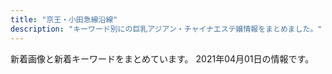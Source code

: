 ```yaml
---
title: "京王・小田急線沿線"
description: "キーワード別にの巨乳アジアン・チャイナエステ嬢情報をまとめました。"
---
```


新着画像と新着キーワードをまとめています。
2021年04月01日の情報です。

<DmmAffiliateIns />
<KeywordTable
  shops={
    [
    {
        "keywords": {
            "90": 1,
            "91": 1,
            "C": 1,
            "87": 1,
            "E": 2
        },
        "img_links": [
            "https://cindy.relaxjp.com/css/staff/staff01.png",
            "https://cindy.relaxjp.com/css/foot01.jpg",
            "https://cindy.relaxjp.com/css/staff/staff02.png",
            "https://cindy.relaxjp.com/images/call.png",
            "https://cindy.relaxjp.com/css/staff/staff03.png",
            "https://cindy.relaxjp.com/css/cam01.jpg",
            "https://cindy.relaxjp.com/css/m-top003.jpg",
            "https://cindy.relaxjp.com/css/m-head.jpg",
            "https://cindy.relaxjp.com/css/m-top004.jpg"
        ],
        "url": "https://cindy.relaxjp.com/",
        "name": "Cindy Baby",
        "station": "\u5343\u6b73\u70cf\u5c71\u99c5\u5317\u53e3"
    },
    {
        "name": "\u30ea\u30e9\u30af\u30bc\u30fc\u30b7\u30e7\u30f3\u6075",
        "img_links": [
            "http://cinderella-princess.net/images/movie.jpg",
            "http://cinderella-princess.net/images/s_chedule.jpg",
            "http://cinderella-princess.net/images/room3.jpg",
            "http://cinderella-princess.net/images/s_link.jpg",
            "http://cinderella-princess.net/images/s_staff.jpg",
            "http://cinderella-princess.net/images/staff4.jpg",
            "http://cinderella-princess.net/images/mobile.jpg",
            "http://cinderella-princess.net/images/room1.jpg",
            "http://cinderella-princess.net/images/girl-z1.jpg",
            "http://cinderella-princess.net/images/staff2.jpg",
            "http://cinderella-princess.net/images/s_news.jpg",
            "http://cinderella-princess.net/images/room2.jpg",
            "http://cinderella-princess.net/images/staff3.jpg",
            "http://cinderella-princess.net/images/room4.jpg",
            "http://cinderella-princess.net/images/tel.jpg",
            "http://cinderella-princess.net/images/staff0.jpg",
            "http://cinderella-princess.net/links/esthe-summit.jpg",
            "http://cinderella-princess.net/images/staff1.jpg",
            "http://cinderella-princess.net/images/girl-z2.jpg",
            "http://cinderella-princess.net/images/nei_bj2.jpg"
        ],
        "station": "\u767e\u5408\u30f6\u4e18\u99c5\u5317\u53e3",
        "url": "http://cinderella-princess.net",
        "keywords": {
            "86": 10,
            "C": 23
        }
    },
    {
        "img_links": [
            "http://www.iyasi.work/img/momo1.jpg",
            "http://www.iyasi.work/images/info.png",
            "http://www.iyasi.work/images/3.jpg",
            "http://www.iyasi.work/images/tel.jpg",
            "http://www.iyasi.work/images/staff_t.jpg",
            "http://www.iyasi.work/images/news.png",
            "http://www.iyasi.work/images/1.jpg",
            "http://www.iyasi.work/images/ta.jpg",
            "http://www.iyasi.work/img/yuri1.jpg",
            "http://www.iyasi.work/images/interior_t.jpg",
            "http://www.iyasi.work/images/mobile.jpg",
            "http://www.iyasi.work/images/sys2.png",
            "http://www.iyasi.work/images/tel2.png",
            "http://www.iyasi.work/images/2.jpg",
            "http://www.iyasi.work/images/sys1.png",
            "http://www.iyasi.work/images/ac1.png",
            "http://www.iyasi.work/images/ac2.png",
            "http://www.iyasi.work/img/miyuki1.jpg",
            "http://www.iyasi.work/images/line.png",
            "http://www.iyasi.work/images/int2.png",
            "http://www.iyasi.work/images/tel1.png",
            "http://www.iyasi.work/images/int1.png"
        ],
        "name": "COCORO",
        "station": "\u8abf\u5e03\u99c5\u6771\u53e3",
        "keywords": {},
        "url": "http://www.iyasi.work/"
    },
    {
        "url": "http://hanamizuki.tyo.cm/",
        "station": "\u5e9c\u4e2d\u99c5\u5357\u53e3",
        "img_links": [],
        "keywords": {},
        "name": "\u82b1\u6c34\u6728"
    },
    {
        "img_links": [
            "http://ayiyu.work/img/yuyu2.jpg",
            "http://ayiyu.work/images/2.jpg",
            "http://ayiyu.work/staff/yuyu.jpg",
            "http://ayiyu.work/staff/yuki.jpg",
            "http://ayiyu.work/images/interior_t.png",
            "http://ayiyu.work/images/sys.png",
            "http://ayiyu.work/images/head.jpg",
            "http://ayiyu.work/images/staff_t.png",
            "http://ayiyu.work/img/yuyu1.jpg",
            "http://ayiyu.work/images/s1.jpg",
            "http://ayiyu.work/images/line.png",
            "http://ayiyu.work/images/mobile.png",
            "http://ayiyu.work/images/1.jpg",
            "http://ayiyu.work/staff/ayu.jpg",
            "http://ayiyu.work/images/s2.jpg",
            "http://ayiyu.work/images/4.jpg",
            "http://ayiyu.work/img/mari1.jpg",
            "http://ayiyu.work/images/int2.png",
            "http://ayiyu.work/img/yuki1.jpg",
            "http://ayiyu.work/images/3.jpg",
            "http://ayiyu.work/images/news.png",
            "http://ayiyu.work/img/ayu1.jpg",
            "http://ayiyu.work/images/int1.png",
            "http://ayiyu.work/images/s1.png",
            "http://ayiyu.work/staff/mari.jpg"
        ],
        "name": "\u611b\u4e0a\u7537 -\u3042\u3044\u3046\u3048\u304a-",
        "station": "JR\u7a32\u7530\u5824\u99c5",
        "url": "http://ayiyu.work/",
        "keywords": {}
    },
    {
        "name": "\u30de\u30fc\u30e1\u30a4\u30c9",
        "station": "\u8056\u8e5f\u685c\u30b1\u4e18\u99c5\u897f\u53e3",
        "keywords": {},
        "url": "http://gakuen.iest.info/",
        "img_links": []
    },
    {
        "station": "\u72db\u6c5f\u99c5\u5317\u53e3",
        "name": "\u685c\u306e\u604b",
        "img_links": [
            "http://ciretuyghr.xyz/templets/default/pc/picture/s_staff.png",
            "http://ciretuyghr.xyz/uploads/171031/1-1G0311G556445.jpg",
            "http://ciretuyghr.xyz/uploads/171031/1-1G0311G505933.jpg",
            "http://ciretuyghr.xyz/uploads/171031/1-1G0311G344914.jpg",
            "http://ciretuyghr.xyz/templets/default/pc/picture/s_news.png",
            "http://ciretuyghr.xyz/uploads/171031/1-1G0311G4095M.jpg",
            "http://ciretuyghr.xyz/uploads/180612/1-1P6121601061c.jpg",
            "http://ciretuyghr.xyz/uploads/allimg/180612/1-1P612160305350.jpg",
            "http://ciretuyghr.xyz/uploads/171110/1-1G110140540357.jpg",
            "http://ciretuyghr.xyz/templets/default/pc/picture/s_pick.png",
            "http://ciretuyghr.xyz/uploads/210306/1-21030612325V26.jpg",
            "http://ciretuyghr.xyz/uploads/191113/1-191113144F3914.jpg",
            "http://ciretuyghr.xyz/templets/default/pc/picture/staffs.png",
            "http://ciretuyghr.xyz/uploads/191211/1-19121110204J35.jpg",
            "http://ciretuyghr.xyz/uploads/191203/1-191203164559604.jpg",
            "http://ciretuyghr.xyz/uploads/191113/1-191113150325Y4.jpg",
            "http://ciretuyghr.xyz/uploads/180612/1-1P612160029349.jpg",
            "http://ciretuyghr.xyz/uploads/210206/1-21020610151M36.jpg",
            "http://ciretuyghr.xyz/uploads/171110/1-1G11014060CG.jpg",
            "http://ciretuyghr.xyz/templets/default/pc/picture/end1.jpg",
            "http://ciretuyghr.xyz/uploads/171110/1-1G1101405143V.jpg",
            "http://ciretuyghr.xyz/templets/default/pc/picture/face.png",
            "http://ciretuyghr.xyz/uploads/171031/1-1G0311G531445.jpg",
            "http://ciretuyghr.xyz/uploads/210315/1-210315094215216.jpg",
            "http://ciretuyghr.xyz/uploads/210217/1-21021FT436426.jpg"
        ],
        "url": "http://ciretuyghr.xyz/",
        "keywords": {}
    },
    {
        "station": "\u5343\u6b73\u70cf\u5c71\u99c5\u5357\u53e3",
        "url": "http://sakura.iyasi.me/",
        "name": "\u685c \uff5e\u30b5\u30af\u30e9\uff5e",
        "keywords": {
            "86": 6,
            "84": 3,
            "83": 3,
            "85": 3
        },
        "img_links": [
            "http://sakura.iyasi.me/images/staff_bj4.png",
            "http://sakura.iyasi.me/layer/images/top/top_05.jpg",
            "http://sakura.iyasi.me/layer/images/top.jpg",
            "http://sakura.iyasi.me/images/staff_04.jpg",
            "http://sakura.iyasi.me/images/ser4.jpg",
            "http://sakura.iyasi.me/images/top2.jpg",
            "http://sakura.iyasi.me/images/staff_bj1.png",
            "http://sakura.iyasi.me/images/ser1.jpg",
            "http://sakura.iyasi.me/layer/images/top/top_08.png",
            "http://sakura.iyasi.me/layer/images/top/top_06.jpg",
            "http://sakura.iyasi.me/images/s_info.png",
            "http://sakura.iyasi.me/images/staff_02.jpg",
            "http://sakura.iyasi.me/images/staff_06.jpg",
            "http://sakura.iyasi.me/images/1.jpg",
            "http://sakura.iyasi.me/layer/images/top/top_02.jpg",
            "http://sakura.iyasi.me/images/wenzi-staff.png",
            "http://sakura.iyasi.me/images/staff_01.jpg",
            "http://sakura.iyasi.me/images/ser2.jpg",
            "http://sakura.iyasi.me/images/s_service.png",
            "http://sakura.iyasi.me/images/staff_03.jpg",
            "http://sakura.iyasi.me/images/ser3.jpg",
            "http://sakura.iyasi.me/images/top1.jpg",
            "http://sakura.iyasi.me/layer/images/top/top_03.jpg",
            "http://sakura.iyasi.me/images/info.png",
            "http://sakura.iyasi.me/layer/images/top/top_01.jpg",
            "http://sakura.iyasi.me/layer/images/top/top_04.jpg"
        ]
    },
    {
        "url": "http://mizukopa.xyz/",
        "img_links": [
            "http://mizukopa.xyz/uploads/210327/1-21032G4312MM.jpg",
            "http://mizukopa.xyz/static/picture/room4.jpg",
            "http://mizukopa.xyz/static/picture/mobile.jpg",
            "http://mizukopa.xyz/static/picture/top.png",
            "http://mizukopa.xyz/uploads/210327/1-21032G43101514.jpg",
            "http://mizukopa.xyz/static/picture/s1.jpg",
            "http://mizukopa.xyz/static/picture/room2.jpg",
            "http://mizukopa.xyz/static/picture/room1.jpg",
            "http://mizukopa.xyz/static/picture/s_staff.png",
            "http://mizukopa.xyz/uploads/210327/1-21032G43042E7.jpg",
            "http://mizukopa.xyz/static/picture/news.png",
            "http://mizukopa.xyz/static/picture/s3.jpg",
            "http://mizukopa.xyz/static/picture/room3.jpg"
        ],
        "station": "\u7b39\u585a\u99c5\u5317\u53e3",
        "name": "\u5c0f\u3055\u306a\u5929\u4f7f",
        "keywords": {
            "\u4e73": 2
        }
    },
    {
        "img_links": [
            "http://www.bijinclub.mensest.com/files/004-02.jpg",
            "http://www.bijinclub.mensest.com/files/002-03.jpg",
            "http://www.bijinclub.mensest.com/images/sp_tit_therapist.png",
            "http://www.bijinclub.mensest.com/images/img_tel.png",
            "http://www.bijinclub.mensest.com/files/003-02.jpg",
            "http://www.bijinclub.mensest.com/photo_news/upimg/7091560502dbdec686_1.jpg",
            "http://www.bijinclub.mensest.com/files/006-03.jpg",
            "http://www.bijinclub.mensest.com/images/sp_top.jpg",
            "http://www.bijinclub.mensest.com/files/001-02.jpg",
            "http://www.bijinclub.mensest.com/files/003-03.jpg",
            "http://www.bijinclub.mensest.com/images/sp_tit_new.png",
            "http://www.bijinclub.mensest.com/files/004.jpg",
            "http://www.bijinclub.mensest.com/files/006-02.jpg",
            "http://www.bijinclub.mensest.com/files/002-02.jpg",
            "http://www.bijinclub.mensest.com/images/top.jpg",
            "http://www.bijinclub.mensest.com/files/001.jpg",
            "http://www.bijinclub.mensest.com/files/005-02.jpg",
            "http://www.bijinclub.mensest.com/files/002.jpg",
            "http://www.bijinclub.mensest.com/images/tit_new.png",
            "http://www.bijinclub.mensest.com/files/004-03.jpg",
            "http://www.bijinclub.mensest.com/files/001-03.jpg",
            "http://www.bijinclub.mensest.com/images/tit_therapist.png",
            "http://www.bijinclub.mensest.com/files/005.jpg",
            "http://www.bijinclub.mensest.com/files/003.jpg",
            "http://www.bijinclub.mensest.com/images/maining.jpg",
            "http://www.bijinclub.mensest.com/photo_news/upimg/77989605d65a139478_0.jpg",
            "http://www.bijinclub.mensest.com/photo_news/upimg/7091560502dbdec686_0.jpg",
            "http://www.bijinclub.mensest.com/files/006.jpg",
            "http://www.bijinclub.mensest.com/files/005-03.jpg"
        ],
        "keywords": {
            "\u4e73": 1,
            "D": 36,
            "87": 30,
            "86": 6,
            "\u5de8\u4e73": 1
        },
        "url": "http://www.bijinclub.mensest.com/",
        "name": "\u7f8e\u4eba\u30af\u30e9\u30d6",
        "station": "\u7b39\u585a\u99c5\u5317\u53e3"
    },
    {
        "station": "\u4eac\u738b\u591a\u6469\u30bb\u30f3\u30bf\u30fc\u99c5\u897f\u53e3",
        "keywords": {
            "C": 9
        },
        "name": "\u693f",
        "img_links": [
            "http://www.aroma-tsubaki.com/uploads/aromatsubaki/2011/10/play4.jpg",
            "http://www.aroma-tsubaki.com/uploads/aromatsubaki/2020/10/flash1.jpg",
            "http://www.aroma-tsubaki.com/uploads/aromatsubaki/2011/11/e794bbe5838f-029.jpg",
            "http://www.aroma-tsubaki.com/uploads/aromatsubaki/2020/10/top.jpg",
            "http://www.aroma-tsubaki.com/uploads/aromatsubaki/images/no-photo.jpg",
            "http://www.aroma-tsubaki.com/uploads/aromatsubaki/2012/05/e794bbe5838f-1623.jpg",
            "http://www.aroma-tsubaki.com/uploads/aromatsubaki/2011/10/play3.jpg",
            "http://www.aroma-tsubaki.com/uploads/aromatsubaki/2011/11/e794bbe5838f-031.jpg",
            "http://www.aroma-tsubaki.com/uploads/aromatsubaki/2012/03/e794bbe5838f-1079.jpg",
            "http://www.aroma-tsubaki.com/uploads/aromatsubaki/2011/10/zi_link.jpg",
            "http://www.aroma-tsubaki.com/uploads/aromatsubaki/2020/10/flash3.jpg",
            "http://www.aroma-tsubaki.com/uploads/aromatsubaki/2020/10/flash4.jpg",
            "http://www.aroma-tsubaki.com/uploads/aromatsubaki/2011/10/play2.jpg",
            "http://www.aroma-tsubaki.com/uploads/aromatsubaki/2011/10/shouji.jpg",
            "http://www.aroma-tsubaki.com/uploads/aromatsubaki/2012/10/e794bbe5838f-261.jpg",
            "http://www.aroma-tsubaki.com/uploads/aromatsubaki/2018/10/tel.jpg",
            "http://www.aroma-tsubaki.com/uploads/aromatsubaki/2020/10/flash6.jpg",
            "http://www.aroma-tsubaki.com/uploads/aromatsubaki/2011/10/468x60.jpg",
            "http://www.aroma-tsubaki.com/uploads/aromatsubaki/2020/10/flash2.jpg",
            "http://www.aroma-tsubaki.com/uploads/aromatsubaki/2011/10/play1.jpg",
            "http://www.aroma-tsubaki.com/uploads/aromatsubaki/2011/10/info.jpg",
            "http://www.aroma-tsubaki.com/uploads/aromatsubaki/2020/10/flash5.jpg"
        ],
        "url": "http://aroma-tsubaki.com/"
    },
    {
        "station": "\u8abf\u5e03\u99c5\u6771\u53e3",
        "img_links": [],
        "name": "Blue Moon",
        "url": "http://bluemoon.ests.jp/",
        "keywords": {}
    },
    {
        "img_links": [
            "http://est-massage.xyz/images/cg031.jpg",
            "http://est-massage.xyz/images/200_40.png",
            "http://est-massage.xyz/images/bn02.jpg",
            "http://est-massage.xyz/images/cg11.jpg",
            "http://est-massage.xyz/images/cg161.jpg",
            "http://est-massage.xyz/images/side_tel.png",
            "http://est-massage.xyz/images/cg072.jpg",
            "http://est-massage.xyz/images/cg04.jpg",
            "http://est-massage.xyz/images/cg01.jpg",
            "http://est-massage.xyz/images/cg082.jpg",
            "http://est-massage.xyz/images/cg071.jpg",
            "http://est-massage.xyz/images/cg07.jpg",
            "http://est-massage.xyz/images/cg022.jpg",
            "http://est-massage.xyz/images/cg102.jpg",
            "http://est-massage.xyz/images/cg18.jpg",
            "http://est-massage.xyz/images/cg081.jpg",
            "http://est-massage.xyz/images/88_31.png",
            "http://est-massage.xyz/images/sy2.jpg",
            "http://est-massage.xyz/images/cg021.jpg",
            "http://est-massage.xyz/images/cg191.jpg",
            "http://est-massage.xyz/images/sy1.jpg",
            "http://est-massage.xyz/images/cg17.jpg",
            "http://est-massage.xyz/images/r1.jpg",
            "http://est-massage.xyz/images/head_tell2.png",
            "http://est-massage.xyz/images/cg15.jpg",
            "http://est-massage.xyz/images/cg182.jpg",
            "http://est-massage.xyz/images/cg06.jpg",
            "http://est-massage.xyz/images/cg032.jpg",
            "http://est-massage.xyz/images/cg062.jpg",
            "http://est-massage.xyz/images/ncg.jpg",
            "http://est-massage.xyz/images/cg011.jpg",
            "http://est-massage.xyz/images/cg181.jpg",
            "http://est-massage.xyz/images/head_tell.png",
            "http://est-massage.xyz/images/cg10.jpg",
            "http://est-massage.xyz/images/foot_tel.png",
            "http://est-massage.xyz/images/cg041.jpg",
            "http://est-massage.xyz/images/cg08.jpg",
            "http://est-massage.xyz/images/cg101.jpg",
            "http://est-massage.xyz/images/cg03.jpg",
            "http://est-massage.xyz/images/bn01.jpg",
            "http://est-massage.xyz/images/cg12.jpg",
            "http://est-massage.xyz/images/r2.jpg",
            "http://est-massage.xyz/images/cg19.jpg",
            "http://est-massage.xyz/images/cg152.jpg",
            "http://est-massage.xyz/images/250_50.png",
            "http://est-massage.xyz/images/r3.jpg",
            "http://est-massage.xyz/images/cg061.jpg",
            "http://est-massage.xyz/images/cg02.jpg",
            "http://est-massage.xyz/images/cg051.jpg",
            "http://est-massage.xyz/images/cg09.jpg",
            "http://est-massage.xyz/images/468_60.png",
            "http://est-massage.xyz/images/bn03.jpg",
            "http://est-massage.xyz/images/cg16.jpg",
            "http://est-massage.xyz/images/cg151.jpg"
        ],
        "keywords": {
            "86": 20,
            "88": 6,
            "83": 5,
            "84": 12,
            "C": 12,
            "D": 31,
            "85": 13,
            "E": 7,
            "87": 3
        },
        "url": "http://est-massage.xyz/",
        "station": "\u7b39\u585a\u99c5\u5317\u53e3",
        "name": "Oasis\uff5e\u30aa\u30a2\u30b7\u30b9\uff5e"
    },
    {
        "img_links": [
            "http://www.fuwa.work/images/head.jpg",
            "http://www.fuwa.work/staff/nana.jpg",
            "http://www.fuwa.work/images/interior_t.png",
            "http://www.fuwa.work/img/mimi1.jpg",
            "http://www.fuwa.work/images/mobile.jpg",
            "http://www.fuwa.work/img/moe1.jpg",
            "http://www.fuwa.work/img/nana2.jpg",
            "http://www.fuwa.work/img/nana1.jpg",
            "http://www.fuwa.work/images/sys2.jpg",
            "http://www.fuwa.work/images/int2.png",
            "http://www.fuwa.work/staff/moe.jpg",
            "http://www.fuwa.work/images/int1.png",
            "http://www.fuwa.work/images/sys4.png",
            "http://www.fuwa.work/img/anata1.jpg",
            "http://www.fuwa.work/images/sys1.jpg",
            "http://www.fuwa.work/images/line.png",
            "http://www.fuwa.work/images/sys3.jpg",
            "http://www.fuwa.work/images/staff_t.png",
            "http://www.fuwa.work/images/news.jpg",
            "http://www.fuwa.work/staff/anata.jpg",
            "http://www.fuwa.work/img/moe2.jpg",
            "http://www.fuwa.work/images/info.png",
            "http://www.fuwa.work/images/rec.jpg",
            "http://www.fuwa.work/staff/mimi.jpg"
        ],
        "name": "Olive \uff5e\u30aa\u30ea\u30fc\u30d6\uff5e",
        "keywords": {},
        "url": "http://www.fuwa.work/",
        "station": "\u5e9c\u4e2d\u99c5\u5317\u53e3"
    },
    {
        "keywords": {
            "86": 16,
            "C": 32,
            "D": 24,
            "87": 16
        },
        "station": "\u660e\u5927\u524d\u99c5\u4e2d\u592e\u53e3",
        "name": "\u611b\u306e\u8a98\u60d1",
        "img_links": [
            "http://www.ainoyuwaku.esturl.com/files/003-02.jpg",
            "http://www.ainoyuwaku.esturl.com/files/001-02.jpg",
            "http://www.ainoyuwaku.esturl.com/img/ac1.jpg",
            "http://www.ainoyuwaku.esturl.com/img/top.jpg",
            "http://www.ainoyuwaku.esturl.com/img/top_sm.jpg",
            "http://www.ainoyuwaku.esturl.com/img/ac2.jpg",
            "http://www.ainoyuwaku.esturl.com/files/002-02.jpg",
            "http://www.ainoyuwaku.esturl.com/files/004-02.jpg",
            "http://www.ainoyuwaku.esturl.com/files/002.jpg",
            "http://www.ainoyuwaku.esturl.com/files/001.jpg",
            "http://www.ainoyuwaku.esturl.com/files/004.jpg",
            "http://www.ainoyuwaku.esturl.com/files/003.jpg",
            "http://www.ainoyuwaku.esturl.com/img/spacer900x360.png"
        ],
        "url": "http://www.ainoyuwaku.esturl.com/"
    },
    {
        "station": "\u8056\u8e5f\u685c\u30f6\u4e18\u99c5\u6771\u53e3",
        "name": "SOLEIL \uff5e\u30bd\u30ec\u30a4\u30e6\uff5e",
        "keywords": {
            "D": 5,
            "83": 2,
            "C": 2,
            "86": 1,
            "85": 1,
            "87": 3
        },
        "url": "http://soleil.ebb.jp/",
        "img_links": [
            "http://soleil.ebb.jp/2019121106173083.jpg",
            "http://soleil.ebb.jp/mens-esthe1.png",
            "http://soleil.ebb.jp/nbj2.jpg",
            "http://soleil.ebb.jp/2019121106171659.jpg",
            "http://soleil.ebb.jp/2019121106172252.jpg",
            "http://soleil.ebb.jp/s_staff.jpg",
            "http://soleil.ebb.jp/int1.png",
            "http://soleil.ebb.jp/ryoukihyo.png",
            "http://soleil.ebb.jp/top.png",
            "http://soleil.ebb.jp/end.png",
            "http://soleil.ebb.jp/2019123003062327.jpg",
            "http://soleil.ebb.jp/2019121106170955.jpg",
            "http://soleil.ebb.jp/2019121106171979.jpg",
            "http://soleil.ebb.jp/s_news.jpg"
        ]
    },
    {
        "url": "https://aroma-opa.jpn.cm/",
        "name": "Aroma Opa",
        "keywords": {
            "D": 2,
            "C": 1
        },
        "station": "\u5e9c\u4e2d\u99c5\u5357\u53e3",
        "img_links": [
            "https://aroma-opa.jpn.cm/photos/17/8180/202103/2021031013124217.jpeg",
            "https://aroma-opa.jpn.cm/photos/17/8180/202103/2103051i15922f.png",
            "https://aroma-opa.jpn.cm/photos/17/8180/202101/21011921532a520.png",
            "https://aroma-opa.jpn.cm/themes/aroma/template/assets/images/btn_side06.png",
            "https://aroma-opa.jpn.cm/themes/aroma/template/assets/images/tit_news.png",
            "https://aroma-opa.jpn.cm/photos/17/8180/202103/21030515095330l.jpeg",
            "https://aroma-opa.jpn.cm/photos/17/8180/202104/2021040110475958.jpeg",
            "https://aroma-opa.jpn.cm/photos/17/8180/202103/21030515092k254.jpeg",
            "https://aroma-opa.jpn.cm/photos/17/8180/202103/2103051a9534138.jpeg",
            "https://aroma-opa.jpn.cm/themes/aroma/template/assets/images/btn_side02.png",
            "https://aroma-opa.jpn.cm/themes/aroma/template/assets/images/btn_side03.png",
            "https://aroma-opa.jpn.cm/photos/17/8180/202103/2021031514391253.jpeg",
            "https://aroma-opa.jpn.cm/photos/17/8180/202103/2021031619352532.jpeg",
            "https://aroma-opa.jpn.cm/photos/17/8180/202103/2103051f01h035.jpeg",
            "https://aroma-opa.jpn.cm/themes/aroma/template/assets/images/btn_side01.png",
            "https://aroma-opa.jpn.cm/themes/aroma/template/assets/images/tit_staff.png",
            "https://aroma-opa.jpn.cm/themes/aroma/template/assets/images/tit_sch.png",
            "https://aroma-opa.jpn.cm/photos/17/8180/202012/2012241539323j7.jpeg",
            "https://aroma-opa.jpn.cm/photos/17/8180/202103/2103051i2253010.jpeg",
            "https://aroma-opa.jpn.cm/photos/17/8180/202101/2021012915312691.jpeg",
            "https://aroma-opa.jpn.cm/photos/17/8180/202103/2103051a914eb.jpeg",
            "https://aroma-opa.jpn.cm/photos/17/8180/202103/21030515091494t.jpeg",
            "https://assets.jp-navi.info/images/images/es-thumbnail.png",
            "https://aroma-opa.jpn.cm/photos/17/8180/202103/2103051a92c961.jpeg",
            "https://aroma-opa.jpn.cm/photos/17/8180/202103/210305150ux501.jpeg",
            "https://aroma-opa.jpn.cm/photos/17/8180/202101/2101192154012b6.png",
            "https://assets.jp-navi.info/images/images/nophoto.jpg",
            "https://aroma-opa.jpn.cm/photos/17/8180/202103/2103051p33l435.png",
            "https://aroma-opa.jpn.cm/photos/17/8180/202101/2101192153415a9.png",
            "https://aroma-opa.jpn.cm/themes/aroma/template/assets/images/btn_side05.png",
            "https://aroma-opa.jpn.cm/photos/17/8180/202101/210119215302tj.png"
        ]
    },
    {
        "url": "http://relax-massage.red/",
        "name": "Tiary Spa \uff5e\u30c6\u30a3\u30a2\u30ea\u30fc\u30b9\u30d1\uff5e",
        "img_links": [
            "http://relax-massage.red/img/linkt.jpg",
            "http://relax-massage.red/img/top.jpg",
            "http://relax-massage.red/img/cg05.jpg",
            "http://relax-massage.red/img/girlst.jpg",
            "http://relax-massage.red/img/no.png",
            "http://relax-massage.red/img/cg01.jpg",
            "http://relax-massage.red/img/cg02.jpg",
            "http://relax-massage.red/img/l.jpg",
            "http://relax-massage.red/img/cg03.jpg",
            "http://relax-massage.red/img/f.jpg"
        ],
        "keywords": {
            "86": 4,
            "85": 3
        },
        "station": "\u7b39\u585a\u99c5\u5317\u53e3"
    },
    {
        "keywords": {
            "87": 1,
            "88": 1,
            "86": 4
        },
        "url": "http://relax-esthe.net/",
        "img_links": [
            "http://relax-esthe.net/img/cg10.jpg",
            "http://relax-esthe.net/img/t2.jpg",
            "http://relax-esthe.net/img/top.png",
            "http://relax-esthe.net/img/cg7.jpg",
            "http://relax-esthe.net/img/no.png",
            "http://relax-esthe.net/img/cg3.jpg",
            "http://relax-esthe.net/img/mx.png",
            "http://relax-esthe.net/img/r3.jpg",
            "http://relax-esthe.net/img/r2.jpg",
            "http://relax-esthe.net/img/cg4.jpg",
            "http://relax-esthe.net/img/t3.jpg",
            "http://relax-esthe.net/img/t1.jpg",
            "http://relax-esthe.net/img/cg2.jpg",
            "http://relax-esthe.net/img/cg1.jpg",
            "http://relax-esthe.net/img/r1.jpg",
            "http://relax-esthe.net/img/t5.jpg",
            "http://relax-esthe.net/img/rb.png",
            "http://relax-esthe.net/img/t4.jpg"
        ],
        "name": "\u82b1\u306e\u9999",
        "station": "\u3064\u3064\u3058\u30f6\u4e18\u99c5\u5317\u53e3"
    },
    {
        "station": "\u5e9c\u4e2d\u99c5\u5357\u53e3",
        "url": "http://iyashien-est.com/",
        "name": "\u7652\u3057\u82d1",
        "img_links": [
            "http://iyashien-est.com/girl/8.jpg",
            "http://iyashien-est.com/girl/9.jpg",
            "http://iyashien-est.com/girl/5.jpg",
            "http://iyashien-est.com/images/room/photo03.jpg",
            "http://iyashien-est.com/images/room/photo04.jpg",
            "http://iyashien-est.com/girl/1.jpg",
            "http://iyashien-est.com/images/staff.jpg",
            "http://iyashien-est.com/images/index.jpg",
            "http://iyashien-est.com/girl/3.jpg",
            "http://iyashien-est.com/girl/7.jpg",
            "http://iyashien-est.com/images/capinfo.jpg",
            "http://iyashien-est.com/girl/16.jpg",
            "http://iyashien-est.com/images/room/photo02.jpg",
            "http://iyashien-est.com/girl/2.jpg",
            "http://iyashien-est.com/images/room/photo01.jpg",
            "http://iyashien-est.com/girl/4.jpg"
        ],
        "keywords": {
            "C": 7
        }
    },
    {
        "name": "\u8776\u821e",
        "keywords": {},
        "station": "\u5343\u6b73\u8239\u6a4b\u99c5\u5357\u53e3",
        "img_links": [],
        "url": "http://salon-rlx.com/"
    },
    {
        "img_links": [
            "https://umeshu.iest.info/images/room1.jpg",
            "https://umeshu.iest.info/images/s_face.jpg",
            "https://umeshu.iest.info/images/room3.jpg",
            "https://umeshu.iest.info/images/room2.jpg",
            "https://umeshu.iest.info/images/s_staff.jpg",
            "https://umeshu.iest.info/images/new.jpg",
            "https://umeshu.iest.info/images/top.jpg",
            "https://umeshu.iest.info/images/room4.jpg",
            "https://umeshu.iest.info/images/mobile.jpg",
            "https://umeshu.iest.info/photos/sites/49/2021/03/2021033013454233.jpg",
            "https://umeshu.iest.info/photos/sites/49/2021/03/2021033013454044.jpg",
            "https://umeshu.iest.info/photos/sites/49/2021/03/2021033013454133.jpg",
            "https://umeshu.iest.info/images/tel.jpg",
            "https://umeshu.iest.info/images/s1.jpg",
            "https://umeshu.iest.info/images/news_bj2.jpg",
            "https://umeshu.iest.info/photos/sites/49/2021/03/2021033013454218.jpg",
            "https://umeshu.iest.info/images/s_news.jpg",
            "https://umeshu.iest.info/images/s2.jpg"
        ],
        "name": "\u3046\u3081\u3057\u3085",
        "url": "https://umeshu.iest.info/",
        "keywords": {
            "D": 60,
            "C": 11,
            "86": 45,
            "85": 15
        },
        "station": "\u767b\u6238\u99c5\u751f\u7530\u7dd1\u5730\u53e3"
    },
    {
        "name": "\u30ad\u30e5\u30a2\u30e9\u30b9",
        "station": "\u4e0b\u9ad8\u4e95\u6238\u99c5\u897f\u53e3",
        "url": "http://cure-as.ests.jp/",
        "img_links": [],
        "keywords": {}
    },
    {
        "name": "Stylish",
        "keywords": {
            "86": 1,
            "C": 4,
            "E": 2,
            "D": 2,
            "85": 1,
            "84": 1,
            "83": 1
        },
        "url": "http://www.goldsea.work/",
        "img_links": [
            "http://www.goldsea.work/staff/mayu2.jpg",
            "http://www.goldsea.work/staff/yuki.jpg",
            "http://www.goldsea.work/img/pic/slide_11.jpg",
            "http://www.goldsea.work/staff/riko1.jpg",
            "http://www.goldsea.work/img/pic/int2.jpg",
            "http://www.goldsea.work/staff/yuki1.jpg",
            "http://www.goldsea.work/staff/nao1.jpg",
            "http://www.goldsea.work/img/loader.png",
            "http://www.goldsea.work/staff/nao.jpg",
            "http://www.goldsea.work/img/pic/slide_12.jpg",
            "http://www.goldsea.work/staff/mayu1.jpg",
            "http://www.goldsea.work/staff/riko.jpg",
            "http://www.goldsea.work/staff/nao2.jpg",
            "http://www.goldsea.work/img/pic/int1.jpg",
            "http://www.goldsea.work/img/pic/int3.jpg",
            "http://www.goldsea.work/staff/mayu.jpg",
            "http://www.goldsea.work/staff/riko2.jpg",
            "http://www.goldsea.work/staff/yuki2.jpg"
        ],
        "station": "\u767b\u6238\u99c5"
    },
    {
        "station": "JR\u7a32\u7530\u5824\u99c5",
        "img_links": [
            "http://inadazutsumi.work/images/tel.jpg",
            "http://inadazutsumi.work/images/g3.jpg",
            "http://inadazutsumi.work/images/g0.jpg",
            "http://inadazutsumi.work/images/g5.jpg",
            "http://inadazutsumi.work/images/top.jpg",
            "http://inadazutsumi.work/images/g4.jpg",
            "http://inadazutsumi.work/images/g2.jpg",
            "http://inadazutsumi.work/images/g1.jpg",
            "http://inadazutsumi.work/images/zi_staff.png",
            "http://inadazutsumi.work/images/mobile.jpg"
        ],
        "keywords": {},
        "url": "http://inadazutsumi.work/",
        "name": "\u30c1\u30e3\u30fc\u30df\u30f3\u30b0"
    },
    {
        "img_links": [],
        "station": "\u6210\u57ce\u5b66\u5712\u524d\u99c5",
        "url": "https://s-botan.tokyo/",
        "name": "\u30dc\u30bf\u30f3",
        "keywords": {}
    },
    {
        "img_links": [
            "http://eternal-tokyo.net/girls/kaede/a.jpg",
            "https://eternal-tokyo.net/img/bar_info.png",
            "http://eternal-tokyo.net/girls/yuri/a.jpg",
            "https://eternal-tokyo.net/girls/rui/e.jpg",
            "http://eternal-tokyo.net/girls/kaede/d.jpg",
            "https://eternal-tokyo.net/girls/momo/a.jpg",
            "https://eternal-tokyo.net/img/slider/1.jpg",
            "https://eternal-tokyo.net/girls/yuri/b.jpg",
            "http://eternal-tokyo.net/img/bg_header.png",
            "http://eternal-tokyo.net/girls/kaede/c.jpg",
            "https://eternal-tokyo.net/girls/emi/e.jpg",
            "http://eternal-tokyo.net/girls/hina/e.jpg",
            "https://eternal-tokyo.net/img/bar_right_mailmaga.png",
            "https://eternal-tokyo.net/girls/emi/b.jpg",
            "https://eternal-tokyo.net/girls/emi/d.jpg",
            "https://eternal-tokyo.net/img/bar_right_mobile.png",
            "http://eternal-tokyo.net/girls/yuki/e.jpg",
            "http://eternal-tokyo.net/girls/momo/e.jpg",
            "http://eternal-tokyo.net/img/pc.png",
            "https://eternal-tokyo.net/girls/rui/a.jpg",
            "https://eternal-tokyo.net/girls/rui/c.jpg",
            "https://eternal-tokyo.net/img/bar_right_cover.png",
            "http://eternal-tokyo.net/girls/yuri/e.jpg",
            "https://eternal-tokyo.net/girls/rui/b.jpg",
            "http://eternal-tokyo.net/girls/emi/a.jpg",
            "http://eternal-tokyo.net/img/bar_right_mobile.png",
            "http://eternal-tokyo.net/girls/rui/a.jpg",
            "http://eternal-tokyo.net/girls/momo/a.jpg",
            "https://eternal-tokyo.net/img/qr.png",
            "https://eternal-tokyo.net/img/meidai.png",
            "http://eternal-tokyo.net/img/bar_newgirl.png",
            "http://eternal-tokyo.net/girls/yuri/c.jpg",
            "http://eternal-tokyo.net/girls/yuki/c.jpg",
            "http://eternal-tokyo.net/girls/emi/e.jpg",
            "http://eternal-tokyo.net/girls/rui/c.jpg",
            "https://eternal-tokyo.net/girls/yuri/c.jpg",
            "https://eternal-tokyo.net/girls/yuri/d.jpg",
            "https://eternal-tokyo.net/girls/yuri/e.jpg",
            "https://eternal-tokyo.net/girls/yuki/a.jpg",
            "http://eternal-tokyo.net/girls/yuri/b.jpg",
            "https://eternal-tokyo.net/img/bg_header.png",
            "http://eternal-tokyo.net/girls/yuki/b.jpg",
            "http://eternal-tokyo.net/girls/yuki/d.jpg",
            "http://eternal-tokyo.net/girls/emi/d.jpg",
            "http://eternal-tokyo.net/girls/momo/d.jpg",
            "http://eternal-tokyo.net/girls/hina/d.jpg",
            "https://eternal-tokyo.net/girls/kaede/b.jpg",
            "http://eternal-tokyo.net/girls/kaede/e.jpg",
            "http://eternal-tokyo.net/girls/hina/a.jpg",
            "http://eternal-tokyo.net/girls/hina/b.jpg",
            "http://eternal-tokyo.net/img/bar_right_cover.png",
            "https://eternal-tokyo.net/img/slider/2.jpg",
            "https://eternal-tokyo.net/girls/kaede/e.jpg",
            "http://eternal-tokyo.net/girls/rui/e.jpg",
            "http://eternal-tokyo.net/img/qr.png",
            "https://eternal-tokyo.net/img/bar_newgirl.png",
            "https://eternal-tokyo.net/img/bar_sch.png",
            "http://eternal-tokyo.net/girls/momo/b.jpg",
            "https://eternal-tokyo.net/girls/yuki/e.jpg",
            "https://eternal-tokyo.net/girls/emi/a.jpg",
            "http://eternal-tokyo.net/img/bar_sch.png",
            "http://eternal-tokyo.net/girls/kaede/b.jpg",
            "http://eternal-tokyo.net/girls/momo/c.jpg",
            "http://eternal-tokyo.net/img/slider/2.jpg",
            "http://eternal-tokyo.net/girls/hina/c.jpg",
            "http://eternal-tokyo.net/img/meidai.png",
            "https://eternal-tokyo.net/girls/kaede/c.jpg",
            "http://eternal-tokyo.net/img/slider/1.jpg",
            "https://eternal-tokyo.net/girls/emi/c.jpg",
            "http://eternal-tokyo.net/girls/emi/c.jpg",
            "https://eternal-tokyo.net/girls/yuki/d.jpg",
            "https://eternal-tokyo.net/girls/yuki/b.jpg",
            "http://eternal-tokyo.net/girls/yuki/a.jpg",
            "https://eternal-tokyo.net/girls/yuki/c.jpg",
            "http://eternal-tokyo.net/img/bar_info.png",
            "http://eternal-tokyo.net/girls/rui/b.jpg",
            "https://eternal-tokyo.net/girls/yuri/a.jpg",
            "https://eternal-tokyo.net/girls/rui/d.jpg",
            "https://eternal-tokyo.net/girls/hina/a.jpg",
            "http://eternal-tokyo.net/girls/yuri/d.jpg",
            "https://eternal-tokyo.net/girls/kaede/d.jpg",
            "http://eternal-tokyo.net/img/bar_right_mailmaga.png",
            "http://eternal-tokyo.net/girls/emi/b.jpg",
            "https://eternal-tokyo.net/girls/kaede/a.jpg",
            "http://eternal-tokyo.net/girls/rui/d.jpg"
        ],
        "name": "\u30a8\u30bf\u30fc\u30ca\u30eb",
        "url": "http://eternal-tokyo.net/",
        "keywords": {
            "F": 3,
            "86": 9,
            "D": 9,
            "84": 10,
            "85": 19,
            "C": 32,
            "83": 3,
            "88": 3
        },
        "station": "\u660e\u5927\u524d\u99c5\u4e2d\u592e\u53e3"
    },
    {
        "name": "\u9759\u9999",
        "station": "\u4e0b\u5317\u6ca2\u99c5\u5357\u53e3",
        "img_links": [
            "http://shizuka2015.net/images/shop/6.jpg",
            "http://shizuka2015.net/images/lm-c-bgdb2.png",
            "http://shizuka2015.net/images/moe.jpg",
            "http://shizuka2015.net/images/shop/1.jpg",
            "http://shizuka2015.net/images/sys-n.jpg",
            "http://shizuka2015.net/images/staff/yuri.jpg",
            "http://shizuka2015.net/images/lm-c-bgdow.png",
            "http://shizuka2015.net/images/shop/4.jpg",
            "http://shizuka2015.net/images/w-top.jpg",
            "http://shizuka2015.net/images/shop/5.jpg",
            "http://shizuka2015.net/images/nav/hanga-acc.jpg",
            "http://shizuka2015.net/images/sakura.jpg",
            "http://shizuka2015.net/images/nav/hanga-sta.jpg",
            "http://shizuka2015.net/images/staff/hikari.jpg",
            "http://shizuka2015.net/images/aki.jpg",
            "http://shizuka2015.net/images/yuka.jpg",
            "http://shizuka2015.net/images/nav/hanga-sys.jpg",
            "http://shizuka2015.net/images/nav/hanga-job.jpg"
        ],
        "keywords": {
            "C": 7
        },
        "url": "http://shizuka2015.net/"
    },
    {
        "url": "http://est70.jp/nch/",
        "station": "\u767b\u6238\u99c5",
        "img_links": [
            "http://est70.jp/nch/girl/g01.png",
            "http://est70.jp/nch/images/bt4.png",
            "http://est70.jp/nch/images/bt5.png",
            "http://est70.jp/nch/images/bt2.png",
            "http://est70.jp/nch/girl/g03.png",
            "http://est70.jp/nch/images/footer.png",
            "http://est70.jp/nch/images/phone.png",
            "http://est70.jp/nch/images/bt3.png",
            "http://est70.jp/nch/images/facial-massage.png",
            "http://est70.jp/nch/images/bt6.png",
            "http://est70.jp/nch/girl/g04.png",
            "http://est70.jp/nch/images/bt1.png",
            "http://est70.jp/nch/images/top.png",
            "http://est70.jp/nch/images/headp.png",
            "http://est70.jp/nch/girl/g02.png"
        ],
        "keywords": {},
        "name": "N.\u30c1\u30a7\u30ea\u30fc"
    },
    {
        "url": "http://aroma-relax.red/",
        "name": "for you",
        "keywords": {
            "86": 18,
            "E": 4,
            "D": 16,
            "87": 2
        },
        "img_links": [
            "http://aroma-relax.red/img/f3.jpg",
            "http://aroma-relax.red/img/cg06.jpg",
            "http://aroma-relax.red/img/cg04.jpg",
            "http://aroma-relax.red/img/cg09.jpg",
            "http://aroma-relax.red/img/top.jpg",
            "http://aroma-relax.red/img/cg01.jpg",
            "http://aroma-relax.red/img/f2.jpg",
            "http://aroma-relax.red/img/cg07.jpg",
            "http://aroma-relax.red/img/cg02.jpg",
            "http://aroma-relax.red/img/cg10.jpg",
            "http://aroma-relax.red/img/no.png",
            "http://aroma-relax.red/img/f1.jpg",
            "http://aroma-relax.red/img/cg08.jpg",
            "http://aroma-relax.red/img/stafft.jpg",
            "http://aroma-relax.red/img/cg05.jpg",
            "http://aroma-relax.red/img/f4.jpg",
            "http://aroma-relax.red/img/cg03.jpg",
            "http://aroma-relax.red/img/l.png",
            "http://aroma-relax.red/img/footer.jpg"
        ],
        "station": "\u4ee3\u3005\u6728\u4e0a\u539f\u99c5\u5357\u53e3"
    },
    {
        "station": "\u5e9c\u4e2d\u99c5\u5317\u53e3",
        "name": "RIBBON -\u30ea\u30dc\u30f3-",
        "img_links": [
            "http://www.celia.work/images/int2.png",
            "http://www.celia.work/images/int1.png",
            "http://www.celia.work/staff/yuki.jpg",
            "http://www.celia.work/img/yuki1.jpg",
            "http://www.celia.work/images/b2.jpg",
            "http://www.celia.work/images/int3.png",
            "http://www.celia.work/staff/ami.jpg",
            "http://www.celia.work/images/ta.jpg",
            "http://www.celia.work/images/b3.jpg",
            "http://www.celia.work/staff/mio.jpg",
            "http://www.celia.work/images/menu/interior.jpg",
            "http://www.celia.work/images/sys1.jpg",
            "http://www.celia.work/images/head.jpg",
            "http://www.celia.work/images/b1.jpg",
            "http://www.celia.work/images/menu/top.jpg",
            "http://www.celia.work/images/interior_t.jpg",
            "http://www.celia.work/images/sys3.png",
            "http://www.celia.work/images/sys2.jpg",
            "http://www.celia.work/images/menu/staff.jpg",
            "http://www.celia.work/img/mio1.jpg",
            "http://www.celia.work/images/concept.jpg",
            "http://www.celia.work/images/news.jpg",
            "http://www.celia.work/images/staff_t.jpg",
            "http://www.celia.work/img/ami2.jpg",
            "http://www.celia.work/img/ami1.jpg"
        ],
        "keywords": {},
        "url": "http://www.celia.work/"
    },
    {
        "keywords": {},
        "name": "\u5929\u4f7f",
        "station": "\u8056\u8e5f\u685c\u30f6\u4e18\u99c5\u6771\u53e3",
        "url": "https://abc-relax.com/",
        "img_links": []
    },
    {
        "url": "http://www.en.mensest.com/",
        "station": "\u4eac\u738b\u6c38\u5c71\u99c5\u5317\u53e3",
        "img_links": [
            "http://www.en.mensest.com/files/001.jpg",
            "http://www.en.mensest.com/images/top.png",
            "http://www.en.mensest.com/images/news.png",
            "http://www.en.mensest.com/files/002.jpg",
            "http://www.en.mensest.com/files/003.jpg",
            "http://www.en.mensest.com/files/004.jpg",
            "http://www.en.mensest.com/images/evetop.png",
            "http://www.en.mensest.com/images/staff_s.png"
        ],
        "keywords": {
            "C": 3,
            "D": 9,
            "86": 6,
            "87": 6
        },
        "name": "\u7e01"
    },
    {
        "keywords": {
            "E": 4,
            "87": 4,
            "86": 4,
            "88": 12,
            "D": 20,
            "91": 4
        },
        "station": "\u5343\u6b73\u70cf\u5c71\u99c5\u5317\u53e3",
        "name": "Girls -\u30ac\u30fc\u30eb\u30ba-",
        "url": "http://www.girls.mensest.com/",
        "img_links": [
            "http://www.girls.mensest.com/photo_news/upimg/99070605d5ec379309_0.jpg",
            "http://www.girls.mensest.com/images/m2.jpg",
            "http://www.girls.mensest.com/files/001.jpg",
            "http://www.girls.mensest.com/files/007.jpg",
            "http://www.girls.mensest.com/images/slider-img002.jpg",
            "http://www.girls.mensest.com/images/m1.jpg",
            "http://www.girls.mensest.com/files/002.jpg",
            "http://www.girls.mensest.com/files/004.jpg",
            "http://www.girls.mensest.com/images/slider-img001.jpg",
            "http://www.girls.mensest.com/images/m6.jpg",
            "http://www.girls.mensest.com/images/m4.jpg",
            "http://www.girls.mensest.com/files/008.jpg",
            "http://www.girls.mensest.com/images/m3.jpg",
            "http://www.girls.mensest.com/files/003.jpg"
        ]
    },
    {
        "name": "\u685c",
        "url": "http://www.mojitojd.xyz/",
        "station": "\u8abf\u5e03\u99c5\u6771\u53e3",
        "img_links": [
            "http://www.mojitojd.xyz/uploads/201226/1-2012261A316447.jpg",
            "http://www.mojitojd.xyz/style/mainvisual_01_s.jpg",
            "http://www.mojitojd.xyz/uploads/201226/1-201226111H3126.jpg",
            "http://www.mojitojd.xyz/uploads/201226/1-20122611191Q05.jpg",
            "http://www.mojitojd.xyz/style/icon_new.png",
            "http://www.mojitojd.xyz/uploads/201226/1-201226111Q3228.jpg",
            "http://www.mojitojd.xyz/uploads/201226/1-201226112111454.jpg",
            "http://www.mojitojd.xyz/uploads/201226/1-201226112001463.jpg",
            "http://www.mojitojd.xyz/style/head_interior.jpg",
            "http://www.mojitojd.xyz/uploads/allimg/201229/1-2012291A143.jpg",
            "http://www.mojitojd.xyz/uploads/201226/1-201226111JU10.jpg",
            "http://www.mojitojd.xyz/style/trigger.jpg",
            "http://www.mojitojd.xyz/uploads/201229/1-2012291649129B.jpg",
            "http://www.mojitojd.xyz/style/icon_ranking_01.png",
            "http://www.mojitojd.xyz/style/mainvisual_02_s.jpg",
            "http://www.mojitojd.xyz/uploads/allimg/200930/1-200930094123.jpg",
            "http://www.mojitojd.xyz/uploads/201226/1-201226111010B0.jpg",
            "http://www.mojitojd.xyz/style/sw_home.png",
            "http://www.mojitojd.xyz/uploads/201226/1-2012261120423N.jpg",
            "http://www.mojitojd.xyz/uploads/allimg/200930/1-200930094059.jpg",
            "http://www.mojitojd.xyz/style/head_therapist.jpg",
            "http://www.mojitojd.xyz/style/bottom_therapist.jpg",
            "http://www.mojitojd.xyz/uploads/allimg/200930/1-200930094039.jpg",
            "http://www.mojitojd.xyz/style/mainvisual_02.jpg",
            "http://www.mojitojd.xyz/style/sw_tel.png",
            "http://www.mojitojd.xyz/style/mainvisual_01.jpg"
        ],
        "keywords": {
            "84": 8,
            "C": 8,
            "90": 6,
            "D": 24,
            "86": 12
        }
    },
    {
        "img_links": [
            "http://est70.xyz/lam/girl/g04.png",
            "http://est70.xyz/lam/girl/6.jpg",
            "http://est70.xyz/lam/images/tel-bar.png",
            "http://est70.xyz/lam/images/tt.png",
            "http://est70.xyz/lam/images/button-1.png",
            "http://est70.xyz/lam/images/button-4.png",
            "http://est70.xyz/lam/images/concept.png",
            "http://est70.xyz/lam/images/button-2.png",
            "http://est70.xyz/lam/images/button-6.png",
            "http://est70.xyz/lam/girl/3.jpg",
            "http://est70.xyz/lam/girl/g03.png",
            "http://est70.xyz/lam/images/button-3.png",
            "http://est70.xyz/lam/girl/4.jpg",
            "http://est70.xyz/lam/girl/g06.png",
            "http://est70.xyz/lam/girl/5.jpg",
            "http://est70.xyz/lam/images/footer.png",
            "http://est70.xyz/lam/images/button-5.png"
        ],
        "keywords": {},
        "station": "\u7a32\u7530\u5824\u99c5",
        "url": "http://est70.xyz/lam/",
        "name": "Look at me"
    },
    {
        "station": "\u7b39\u585a\u99c5",
        "name": "\u611b\u306e\u5c0f\u753a",
        "keywords": {
            "F": 1,
            "D": 3,
            "86": 2,
            "88": 1
        },
        "img_links": [
            "http://korumimiruku.xyz/uploads/210322/1-210322135S5D4.jpg",
            "http://korumimiruku.xyz/uploads/210401/1-2104011SF4426.jpg",
            "http://korumimiruku.xyz/uploads/allimg/210222/1-2102221K144L3.png",
            "http://korumimiruku.xyz/uploads/210322/1-210322135914941.jpg",
            "http://korumimiruku.xyz/uploads/210322/1-210322135U5W2.jpg",
            "http://korumimiruku.xyz/uploads/allimg/210322/1-2103221J64R53.png"
        ],
        "url": "http://korumimiruku.xyz/"
    },
    {
        "keywords": {
            "E": 6,
            "85": 12,
            "86": 6,
            "D": 12
        },
        "station": "\u5e9c\u4e2d\u99c5\u5357\u53e3",
        "img_links": [
            "http://rakuraku.iest.info/images/spmainimg.jpg",
            "http://rakuraku.iest.info/photos/sites/63/2021/01/2021011404151077.jpg",
            "http://rakuraku.iest.info/photos/sites/63/2021/03/2021031708161867.jpg",
            "http://rakuraku.iest.info/photos/sites/63/2020/09/2020092810070514.jpg",
            "http://rakuraku.iest.info/photos/sites/63/2021/02/2021022602393312.jpg",
            "http://rakuraku.iest.info/images/top.png",
            "http://rakuraku.iest.info/images/mainimg.jpg",
            "http://rakuraku.iest.info/images/pagetop.png"
        ],
        "name": "\u3089\u304f\u3089\u304f",
        "url": "http://rakuraku.iest.info/"
    },
    {
        "keywords": {},
        "img_links": [
            "http://cattleya427.com/lilac/img/image109.jpg",
            "http://cattleya427.com/lilac/img/image112.jpg",
            "http://cattleya427.com/lilac/img/image11.jpg",
            "http://cattleya427.com/lilac/img/image15.jpg",
            "http://cattleya427.com/lilac/img/image104.jpg",
            "http://cattleya427.com/lilac/img/image139.jpg",
            "http://cattleya427.com/lilac/img/image142.jpg",
            "http://cattleya427.com/lilac/img/image110.jpg",
            "http://cattleya427.com/lilac/img/image123.jpg",
            "http://cattleya427.com/lilac/img/image111.jpg",
            "http://cattleya427.com/lilac/img/image122.jpg",
            "http://cattleya427.com/lilac/img/image107.jpg",
            "http://cattleya427.com/lilac/img/image105.jpg",
            "http://cattleya427.com/lilac/img/image125.jpg",
            "http://cattleya427.com/lilac/img/image140.jpg",
            "http://cattleya427.com/lilac/img/image12.jpg",
            "http://cattleya427.com/lilac/img/image108.jpg",
            "http://cattleya427.com/lilac/img/image16.jpg",
            "http://cattleya427.com/lilac/img/image124.jpg",
            "http://cattleya427.com/lilac/img/image106.jpg",
            "http://cattleya427.com/lilac/img/image113.jpg",
            "http://cattleya427.com/lilac/img/image141.jpg",
            "http://cattleya427.com/lilac/img/image13.jpg",
            "http://cattleya427.com/lilac/img/image14.jpg"
        ],
        "station": "\u660e\u5927\u524d\u99c5\u4e2d\u592e\u53e3",
        "url": "http://cattleya427.com/lilac/index.html",
        "name": "Lilac \uff5e\u30e9\u30a4\u30e9\u30c3\u30af\uff5e"
    },
    {
        "img_links": [
            "http://www.fruit-4.xyz/templets/default/picture/int1.png",
            "http://www.fruit-4.xyz/uploads/201218/1-20121Q60321957.jpg",
            "http://www.fruit-4.xyz/uploads/201016/1-201016155P5605.jpg",
            "http://www.fruit-4.xyz/uploads/190906/1-1ZZ6125JU21.jpg",
            "http://www.fruit-4.xyz/uploads/200806/1-200P6154303L6.jpg",
            "http://www.fruit-4.xyz/uploads/210316/1-21031616335Q21.jpg",
            "http://www.fruit-4.xyz/uploads/190906/1-1ZZ613114IH.png",
            "http://www.fruit-4.xyz/uploads/allimg/180731/1-1PI1145244194.jpg",
            "http://www.fruit-4.xyz/uploads/200806/1-200P6154349D7.jpg",
            "http://www.fruit-4.xyz/uploads/201110/1-20111014043J00.jpg",
            "http://www.fruit-4.xyz/uploads/190906/1-1ZZ612592T24.jpg",
            "http://www.fruit-4.xyz/templets/default/picture/staff_t.jpg",
            "http://www.fruit-4.xyz/templets/default/picture/rec1.png",
            "http://www.fruit-4.xyz/templets/default/picture/tt.jpg",
            "http://www.fruit-4.xyz/templets/default/picture/news.jpg",
            "http://www.fruit-4.xyz/uploads/201104/1-201104123F0148.jpg",
            "http://www.fruit-4.xyz/templets/default/picture/head.jpg",
            "http://www.fruit-4.xyz/templets/default/picture/interior_t.jpg",
            "http://www.fruit-4.xyz/uploads/190906/1-1ZZ6125T4451.jpg",
            "http://www.fruit-4.xyz/uploads/180731/1-1PI1144544558.jpg",
            "http://www.fruit-4.xyz/uploads/210128/1-21012Q34111S7.jpg",
            "http://www.fruit-4.xyz/uploads/allimg/180801/1-1PP1091925J2.jpg",
            "http://www.fruit-4.xyz/uploads/190906/1-1ZZ6130R3594.jpg",
            "http://www.fruit-4.xyz/uploads/200904/1-200Z4141523208.jpg",
            "http://www.fruit-4.xyz/uploads/200806/1-200P6154212B0.jpg"
        ],
        "station": "\u5e9c\u4e2d\u99c5\u5317\u53e3",
        "keywords": {
            "86": 9,
            "D": 27,
            "\u80f8": 9,
            "87": 9,
            "85": 9
        },
        "name": "Artemis \u6708\u306e\u5973\u795e",
        "url": "http://www.fruit-4.xyz/"
    },
    {
        "keywords": {
            "87": 1,
            "86": 1,
            "85": 2,
            "D": 4
        },
        "station": "\u7b39\u585a\u99c5\u5317\u53e3",
        "img_links": [
            "http://www.perfect-plan.iesjp.com/images/flash.jpg",
            "http://www.perfect-plan.iesjp.com/files/005.jpg",
            "http://www.perfect-plan.iesjp.com/files/001.jpg",
            "http://www.perfect-plan.iesjp.com/images/staff.png",
            "http://www.perfect-plan.iesjp.com/images/ta.png",
            "http://www.perfect-plan.iesjp.com/images/left01.png",
            "http://www.perfect-plan.iesjp.com/images/interior.png",
            "http://www.perfect-plan.iesjp.com/images/top.png",
            "http://www.perfect-plan.iesjp.com/files/008.jpg",
            "http://www.perfect-plan.iesjp.com/images/mobile.png",
            "http://www.perfect-plan.iesjp.com/images/interior_bg.png",
            "http://www.perfect-plan.iesjp.com/files/007.jpg"
        ],
        "name": "\u30d1\u30fc\u30d5\u30a7\u30af\u30c8\u30fb\u30d7\u30e9\u30f3",
        "url": "http://www.perfect-plan.iesjp.com/"
    },
    {
        "station": "\u660e\u5927\u524d\u99c5\u4e2d\u592e\u53e3",
        "url": "http://massage-relax.pink/",
        "img_links": [
            "http://massage-relax.pink/images/img-linkt.jpg",
            "http://massage-relax.pink/images/cg09.jpg",
            "http://massage-relax.pink/images/img-header-mainvisual01t.jpg",
            "http://massage-relax.pink/images/cg12.jpg",
            "http://massage-relax.pink/images/img-link.jpg",
            "http://massage-relax.pink/images/acc.jpg",
            "http://massage-relax.pink/images/ttl-concept.png",
            "http://massage-relax.pink/images/ttl-pickupt.png",
            "http://massage-relax.pink/images/ttl-qrf.png",
            "http://massage-relax.pink/images/cg01.jpg",
            "http://massage-relax.pink/images/ttl-informationt.png",
            "http://massage-relax.pink/images/bnr-campaign01.jpg",
            "http://massage-relax.pink/images/bg-image-consept.png",
            "http://massage-relax.pink/images/txt-footer-copyright.png",
            "http://massage-relax.pink/images/img-header-mainvisual01.jpg",
            "http://massage-relax.pink/images/img-therapist.jpg",
            "http://massage-relax.pink/images/bg-image-consept02.png",
            "http://massage-relax.pink/images/ttl-information.png",
            "http://massage-relax.pink/images/ttl-therapist.png",
            "http://massage-relax.pink/images/ttl-qrt.png",
            "http://massage-relax.pink/images/cg11.jpg",
            "http://massage-relax.pink/images/cg07.jpg",
            "http://massage-relax.pink/images/ttl-pickup.png",
            "http://massage-relax.pink/images/txt-header-phone.png",
            "http://massage-relax.pink/images/txt-header-storeinfo.png",
            "http://massage-relax.pink/images/img-therapistt.jpg",
            "http://massage-relax.pink/images/cg08.jpg",
            "http://massage-relax.pink/images/ttl-qr.png",
            "http://massage-relax.pink/images/ttl-conceptt.png",
            "http://massage-relax.pink/images/cg05.jpg",
            "http://massage-relax.pink/images/ttl-concept2.png",
            "http://massage-relax.pink/images/ttl-concept2t.png",
            "http://massage-relax.pink/images/qr.jpg",
            "http://massage-relax.pink/images/cg03.jpg",
            "http://massage-relax.pink/images/ttl-link.png",
            "http://massage-relax.pink/images/cg02.jpg",
            "http://massage-relax.pink/images/bnr-sp-campaign01.jpg",
            "http://massage-relax.pink/images/txt-header-phonet.png",
            "http://massage-relax.pink/images/cg10.jpg"
        ],
        "keywords": {
            "E": 4,
            "86": 1,
            "D": 36
        },
        "name": "U\uff06ME"
    },
    {
        "keywords": {
            "C": 23,
            "86": 10
        },
        "url": "http://noborito-garden.net/",
        "img_links": [
            "http://noborito-garden.net/images/room4.jpg",
            "http://noborito-garden.net/images/room2.jpg",
            "http://noborito-garden.net/images/s_link.jpg",
            "http://noborito-garden.net/images/staff4.jpg",
            "http://noborito-garden.net/images/staff2.jpg",
            "http://noborito-garden.net/images/mobile.jpg",
            "http://noborito-garden.net/images/girl-z1.jpg",
            "http://noborito-garden.net/images/room3.jpg",
            "http://noborito-garden.net/images/s_chedule.jpg",
            "http://noborito-garden.net/images/s_news.jpg",
            "http://noborito-garden.net/images/room1.jpg",
            "http://noborito-garden.net/images/staff3.jpg",
            "http://noborito-garden.net/images/staff1.jpg",
            "http://noborito-garden.net/images/movie.jpg",
            "http://noborito-garden.net/images/nei_bj2.jpg",
            "http://noborito-garden.net/images/s_staff.jpg",
            "http://noborito-garden.net/images/staff0.jpg",
            "http://noborito-garden.net/images/tel.jpg",
            "http://noborito-garden.net/images/girl-z2.jpg"
        ],
        "station": "\u6885\u30f6\u4e18\u99c5",
        "name": "\u7d4c\u7d61\u5802"
    },
    {
        "keywords": {},
        "img_links": [
            "http://www.fuafua.info/images/w-2.jpg",
            "http://www.fuafua.info/images/w-4.jpg",
            "http://www.fuafua.info/images/r01.jpg",
            "http://www.fuafua.info/images/m2.jpg",
            "http://www.fuafua.info/images/aym.jpg",
            "http://www.fuafua.info/images/yuka.jpg",
            "http://www.fuafua.info/images/r02.jpg",
            "http://www.fuafua.info/images/r03.jpg",
            "http://www.fuafua.info/images/mihao.jpg",
            "http://www.fuafua.info/images/ll.jpg",
            "http://www.fuafua.info/images/mobile.jpg",
            "http://www.fuafua.info/images/tstaff.jpg",
            "http://www.fuafua.info/images/maga.png",
            "http://www.fuafua.info/images/m1.jpg"
        ],
        "station": "\u8abf\u5e03\u99c5\u5317\u53e3",
        "name": "\u5b89\u5fc3\u5802",
        "url": "http://www.fuafua.info/"
    },
    {
        "keywords": {
            "D": 9,
            "86": 3,
            "C": 8,
            "87": 3,
            "88": 3
        },
        "url": "http://ruby.iest.info/",
        "img_links": [
            "http://ruby.iest.info/images/nei_bj1.png",
            "http://ruby.iest.info/photos/sites/8/2021/03/2021032513172299.jpg",
            "http://ruby.iest.info/photos/sites/8/2021/01/2021012215132922.jpg",
            "http://ruby.iest.info/images/news.png",
            "http://ruby.iest.info/images/top.jpg",
            "http://ruby.iest.info/images/service.jpg",
            "http://ruby.iest.info/images/bian.jpg",
            "http://ruby.iest.info/images/s_staff.png",
            "http://ruby.iest.info/photos/sites/8/2021/01/2021011916294226.jpg",
            "http://ruby.iest.info/images/mobile.jpg"
        ],
        "station": "\u767b\u6238\u99c5\u751f\u7530\u7dd1\u5730\u53e3",
        "name": "Ruby\u30fb\u30eb\u30d3\u30fc"
    },
    {
        "img_links": [
            "http://shes-room.ests.jp/photos/sites/28/2020/11/2020112612090675.jpg",
            "http://shes-room.ests.jp/images/link_nav06.jpg",
            "http://shes-room.ests.jp/images/btn_eject.jpg",
            "http://shes-room.ests.jp/images/room2_l.jpg",
            "http://shes-room.ests.jp/photos/sites/28/2020/10/2020101016222167.jpg",
            "http://shes-room.ests.jp/images/tit_face.jpg",
            "http://shes-room.ests.jp/photos/sites/28/2021/03/2021031115115796.jpg",
            "http://shes-room.ests.jp/photos/sites/28/2021/02/2021020115594033.jpg",
            "http://shes-room.ests.jp/images/link_nav07.jpg",
            "http://shes-room.ests.jp/images/room5_l.jpg",
            "http://shes-room.ests.jp/images/link_nav04.jpg",
            "http://shes-room.ests.jp/images/link_nav01.jpg",
            "http://shes-room.ests.jp/photos/sites/28/2020/10/2020101614244874.jpg",
            "http://shes-room.ests.jp/images/tit_eject.jpg",
            "http://shes-room.ests.jp/photos/sites/28/2020/10/2020100717571635.jpg",
            "http://shes-room.ests.jp/images/tit_new.jpg",
            "http://shes-room.ests.jp/photos/sites/28/2020/12/202012011125470.jpg",
            "http://shes-room.ests.jp/images/room4_l.jpg",
            "http://shes-room.ests.jp/photos/sites/28/2021/02/2021022614145396.jpg",
            "http://shes-room.ests.jp/photos/sites/28/2021/02/2021021511201284.jpg",
            "http://shes-room.ests.jp/images/img_eject.jpg",
            "http://shes-room.ests.jp/images/room6_l.jpg",
            "http://shes-room.ests.jp/photos/sites/28/2020/11/2020111612224039.jpg",
            "http://shes-room.ests.jp/images/room3_l.jpg",
            "http://shes-room.ests.jp/photos/sites/28/2020/12/2020122115433089.jpg",
            "http://shes-room.ests.jp/photos/sites/28/2020/10/2020100717571552.jpg",
            "http://shes-room.ests.jp/photos/sites/28/2020/12/2020120712462037.jpg",
            "http://shes-room.ests.jp/images/top.png",
            "http://shes-room.ests.jp/images/close_eject.png",
            "http://shes-room.ests.jp/photos/sites/28/2020/11/2020111110271328.jpg",
            "http://shes-room.ests.jp/photos/sites/28/2020/10/202010071757145.jpg",
            "http://shes-room.ests.jp/photos/sites/28/2021/03/2021030315242120.jpg",
            "http://shes-room.ests.jp/photos/sites/28/2020/10/2020100717571670.jpg",
            "http://shes-room.ests.jp/photos/sites/28/2020/12/2020122711283243.jpg",
            "http://shes-room.ests.jp/images/link_nav02.jpg",
            "http://shes-room.ests.jp/images/link_nav05.jpg",
            "http://shes-room.ests.jp/images/room1_l.jpg",
            "http://shes-room.ests.jp/images/sp_top.jpg",
            "http://shes-room.ests.jp/images/link_nav03.jpg",
            "http://shes-room.ests.jp/photos/sites/28/2021/02/2021020116004176.jpg"
        ],
        "url": "http://shes-room.ests.jp/",
        "station": "\u9ad8\u5e61\u4e0d\u52d5\u99c5",
        "keywords": {
            "87": 72,
            "88": 12,
            "E": 36,
            "C": 80,
            "D": 158,
            "85": 74,
            "86": 48
        },
        "name": "come here \u30ea\u30e9\u30af\u30bc\u30fc\u30b7\u30e7\u30f3"
    },
    {
        "img_links": [
            "http://www.kousei-jyunen.com/images/top-munu-1_04.jpg",
            "http://www.kousei-jyunen.com/images/top-munu-2_05.jpg",
            "http://www.kousei-jyunen.com/images/top-1_04.jpg",
            "http://www.kousei-jyunen.com/images/news.jpg",
            "http://www.kousei-jyunen.com/images/top-1_03.jpg",
            "http://www.kousei-jyunen.com/images/top-munu-2_03.jpg",
            "http://www.kousei-jyunen.com/images/top-munu-2_02.jpg",
            "http://www.kousei-jyunen.com/images/top-1_01.jpg",
            "http://www.kousei-jyunen.com/images/top-munu-2_01.jpg",
            "http://www.kousei-jyunen.com/images/top-munu-1_01.jpg",
            "http://www.kousei-jyunen.com/images/staff.jpg",
            "http://www.kousei-jyunen.com/images/top-munu-1_02.jpg",
            "http://www.kousei-jyunen.com/images/top-munu-2_04.jpg",
            "http://www.kousei-jyunen.com/images/info.jpg",
            "http://www.kousei-jyunen.com/images/top-1_02.jpg",
            "http://www.kousei-jyunen.com/flash.jpg",
            "http://www.kousei-jyunen.com/images/index_qr.jpg",
            "http://www.kousei-jyunen.com/images/top-ib.jpg",
            "http://www.kousei-jyunen.com/images/sta.jpg",
            "http://www.kousei-jyunen.com/images/top-munu-1_05.jpg",
            "http://www.kousei-jyunen.com/images/top-munu-1_03.jpg",
            "http://www.kousei-jyunen.com/images/sys.jpg",
            "http://www.kousei-jyunen.com/images/top-1_05.jpg"
        ],
        "url": "http://www.kousei-jyunen.com/",
        "name": "\u6f64\u5712",
        "keywords": {},
        "station": "\u6210\u57ce\u5b66\u5712\u524d\u99c5"
    },
    {
        "url": "http://www.gokuyu.work/",
        "img_links": [
            "http://www.gokuyu.work/sp/staff/aya.jpg",
            "http://www.gokuyu.work/sp/images/newsb.png",
            "http://www.gokuyu.work/sp/staff/yuna.jpg",
            "http://www.gokuyu.work/sp/images/ta.jpg",
            "http://www.gokuyu.work/images/sm.jpg",
            "http://www.gokuyu.work/sp/images/rec.jpg",
            "http://www.gokuyu.work/images/head.jpg",
            "http://www.gokuyu.work/img/yuna1.jpg",
            "http://www.gokuyu.work/staff/moe.jpg",
            "http://www.gokuyu.work/sp/menu/top.jpg",
            "http://www.gokuyu.work/sp/img/yuna1.jpg",
            "http://www.gokuyu.work/staff/ayu.jpg",
            "http://www.gokuyu.work/images/b1.jpg",
            "http://www.gokuyu.work/images/tg_t.jpg",
            "http://www.gokuyu.work/sp/images/head.jpg",
            "http://www.gokuyu.work/img/ayu1.jpg",
            "http://www.gokuyu.work/sp/images/topgirl.jpg",
            "http://www.gokuyu.work/sp/staff/moe.jpg",
            "http://www.gokuyu.work/sp/images/ac1.jpg",
            "http://www.gokuyu.work/sp/images/int1.jpg",
            "http://www.gokuyu.work/img/aya1.jpg",
            "http://www.gokuyu.work/sp/images/staff_t.jpg",
            "http://www.gokuyu.work/sp/images/news.jpg",
            "http://www.gokuyu.work/images/news_t.jpg",
            "http://www.gokuyu.work/sp/menu/staff.jpg",
            "http://www.gokuyu.work/sp/img/aya1.jpg",
            "http://www.gokuyu.work/images/staff_t.jpg",
            "http://www.gokuyu.work/images/sys.jpg",
            "http://www.gokuyu.work/staff/rina.jpg",
            "http://www.gokuyu.work/images/tr.jpg",
            "http://www.gokuyu.work/staff/aya.jpg",
            "http://www.gokuyu.work/img/moe1.jpg",
            "http://www.gokuyu.work/img/rina1.jpg",
            "http://www.gokuyu.work/images/int1.jpg",
            "http://www.gokuyu.work/images/rec.jpg",
            "http://www.gokuyu.work/images/b2.jpg",
            "http://www.gokuyu.work/sp/img/moe1.jpg",
            "http://www.gokuyu.work/sp/img/rina1.jpg",
            "http://www.gokuyu.work/sp/images/interior_t.jpg",
            "http://www.gokuyu.work/images/newsb.png",
            "http://www.gokuyu.work/sp/images/tel.jpg",
            "http://www.gokuyu.work/sp/staff/ayu.jpg",
            "http://www.gokuyu.work/images/int2.jpg",
            "http://www.gokuyu.work/sp/images/sys.jpg",
            "http://www.gokuyu.work/sp/images/footer.jpg",
            "http://www.gokuyu.work/images/interior_t.jpg",
            "http://www.gokuyu.work/staff/yuna.jpg",
            "http://www.gokuyu.work/sp/images/int2.jpg",
            "http://www.gokuyu.work/sp/img/ayu1.jpg",
            "http://www.gokuyu.work/sp/staff/rina.jpg",
            "http://www.gokuyu.work/images/concept.jpg",
            "http://www.gokuyu.work/images/ta.jpg"
        ],
        "name": "\u7652",
        "keywords": {},
        "station": "\u767b\u6238\u99c5\u591a\u6469\u5ddd\u53e3"
    },
    {
        "keywords": {
            "C": 11,
            "D": 6,
            "86": 2,
            "87": 4
        },
        "img_links": [
            "http://www.miyabi.esturl.com/files/003-02.jpg",
            "http://www.miyabi.esturl.com/files/002-02.jpg",
            "http://www.miyabi.esturl.com/images/attention.png",
            "http://www.miyabi.esturl.com/files/002-03.jpg",
            "http://www.miyabi.esturl.com/files/002.jpg",
            "http://www.miyabi.esturl.com/images/coverParts.png",
            "http://www.miyabi.esturl.com/files/001-03.jpg",
            "http://www.miyabi.esturl.com/files/001-02.jpg",
            "http://www.miyabi.esturl.com/files/001.jpg",
            "http://www.miyabi.esturl.com/images/infoSlide01.jpg",
            "http://www.miyabi.esturl.com/images/backlistbtn.png",
            "http://www.miyabi.esturl.com/files/003.jpg",
            "http://www.miyabi.esturl.com/files/003-03.jpg"
        ],
        "station": "\u4eac\u738b\u6c38\u5c71\u99c5\u5317\u53e3",
        "url": "http://www.miyabi.esturl.com/",
        "name": "\u96c5"
    },
    {
        "station": "\u5343\u6b73\u70cf\u5c71\u99c5\u5357\u53e3",
        "name": "Lovely",
        "img_links": [
            "http://almond.ests.jp/images/nstaff.jpg",
            "http://almond.ests.jp/photos/sites/24/2020/11/2020113018465490.jpg",
            "http://almond.ests.jp/images/newicon.png",
            "http://almond.ests.jp/images/s_news.jpg",
            "http://almond.ests.jp/photos/sites/24/2020/11/2020113018465254.jpg",
            "http://almond.ests.jp/images/line.jpg",
            "http://almond.ests.jp/photos/sites/24/2021/03/2021032511211062.jpg",
            "http://almond.ests.jp/images/top.png",
            "http://almond.ests.jp/images/acc1.jpg",
            "http://almond.ests.jp/images/line2.png",
            "http://almond.ests.jp/photos/sites/24/2020/11/2020113018465347.jpg",
            "http://almond.ests.jp/photos/sites/24/2020/11/2020113018465067.jpg",
            "http://almond.ests.jp/images/s_face.png",
            "http://almond.ests.jp/images/mobile.jpg",
            "http://almond.ests.jp/photos/sites/24/2020/12/2020121413001762.jpg",
            "http://almond.ests.jp/images/s_staff.png",
            "http://almond.ests.jp/images/pickicon.jpg",
            "http://almond.ests.jp/images/s_acc.jpg",
            "http://almond.ests.jp/images/line1.jpg",
            "http://almond.ests.jp/images/nstaff1.jpg"
        ],
        "url": "http://almond.ests.jp/",
        "keywords": {
            "87": 1,
            "85": 2,
            "86": 1,
            "C": 10,
            "D": 4
        }
    },
    {
        "keywords": {
            "89": 8,
            "C": 1,
            "D": 8,
            "91": 2,
            "87": 1,
            "E": 2
        },
        "img_links": [
            "http://www.sasazukaest.xyz/css/staff/staff14-a.png",
            "http://www.sasazukaest.xyz/css/nav/nav-005.png",
            "http://www.sasazukaest.xyz/css/staff/staff00001.png",
            "http://www.sasazukaest.xyz/css/staff/staff17-b.png",
            "http://www.sasazukaest.xyz/css/staff/staff10-b.png",
            "http://www.sasazukaest.xyz/css/staff/staff13-b.png",
            "http://www.sasazukaest.xyz/css/staff/staff07aa.png",
            "http://www.sasazukaest.xyz/css/staff/staff17.png",
            "http://www.sasazukaest.xyz/css/top002.jpg",
            "http://www.sasazukaest.xyz/css/staff/staff14-b.png",
            "http://www.sasazukaest.xyz/css/staff/staff11-b.png",
            "http://www.sasazukaest.xyz/css/staff/staff07-aa.png",
            "http://www.sasazukaest.xyz/css/staff/staff00001-b.png",
            "http://www.sasazukaest.xyz/css/staff/staff15-a.png",
            "http://www.sasazukaest.xyz/css/staff/staff16-b.png",
            "http://www.sasazukaest.xyz/css/staff/staff00001-a.png",
            "http://www.sasazukaest.xyz/css/foot-tel.png",
            "http://www.sasazukaest.xyz/css/nav/nav-004.png",
            "http://www.sasazukaest.xyz/css/nav/nav-001.png",
            "http://www.sasazukaest.xyz/css/nav/nav-003.png",
            "http://www.sasazukaest.xyz/css/staff/staff16.png",
            "http://www.sasazukaest.xyz/css/staff/staff05-a.png",
            "http://www.sasazukaest.xyz/css/top004.jpg",
            "http://www.sasazukaest.xyz/css/staff/staff15.png",
            "http://www.sasazukaest.xyz/css/nav/nav-006.png",
            "http://www.sasazukaest.xyz/css/tel.png",
            "http://www.sasazukaest.xyz/css/staff/staff15-b.png",
            "http://www.sasazukaest.xyz/css/staff/staff11-a.png",
            "http://www.sasazukaest.xyz/css/staff/staff16-a.png",
            "http://www.sasazukaest.xyz/css/staff/staff08-a.png",
            "http://www.sasazukaest.xyz/css/nav/nav-002.png",
            "http://www.sasazukaest.xyz/css/staff/staff07-ba.png",
            "http://www.sasazukaest.xyz/css/staff/staff05.png",
            "http://www.sasazukaest.xyz/css/staff/staff00001-c.png",
            "http://www.sasazukaest.xyz/css/top04.jpg",
            "http://www.sasazukaest.xyz/css/staff/staff17-a.png",
            "http://www.sasazukaest.xyz/css/staff/staff10-a.png",
            "http://www.sasazukaest.xyz/css/staff/staff13-a.png"
        ],
        "station": "\u7b39\u585a\u99c5",
        "url": "http://www.sasazukaest.xyz/",
        "name": "\u30bd\u30d5\u30a3\u30a2\u2015"
    },
    {
        "keywords": {},
        "station": "\u8056\u8e5f\u685c\u30f6\u4e18\u99c5\u6771\u53e3",
        "img_links": [
            "http://www.yuyurando.xyz/images/index-yuyu_12.jpg",
            "http://www.yuyurando.xyz/images/staff/nana2.jpg",
            "http://www.yuyurando.xyz/images/index-yuyu_17.jpg",
            "http://www.yuyurando.xyz/images/staff/2.jpg",
            "http://www.yuyurando.xyz/images/staff/momo.jpg",
            "http://www.yuyurando.xyz/images/index-yuyu_03.jpg",
            "http://www.yuyurando.xyz/images/index-otona_20.jpg",
            "http://www.yuyurando.xyz/images/staff/4.jpg",
            "http://www.yuyurando.xyz/images/shop/527385908605281370.jpg",
            "http://www.yuyurando.xyz/images/index-yuyu_09.jpg",
            "http://www.yuyurando.xyz/images/lanmu/lanmu-staff.jpg",
            "http://www.yuyurando.xyz/images/staff/mi.png",
            "http://www.yuyurando.xyz/images/index-yuyu_20.jpg",
            "http://www.yuyurando.xyz/images/index-yuyu_05.jpg",
            "http://www.yuyurando.xyz/images/lanmu/lanmu-sys.jpg",
            "http://www.yuyurando.xyz/images/staff/1.jpg",
            "http://www.yuyurando.xyz/images/staff/rei.jpg"
        ],
        "url": "http://www.yuyurando.xyz/",
        "name": "\u60a0\u3005\u30e9\u30f3\u30c9"
    },
    {
        "url": "https://es.eoeoco.com/",
        "keywords": {},
        "img_links": [],
        "name": "\u30de\u30ab\u30ed\u30f3",
        "station": "\u7b39\u585a\u99c5\u5317\u53e3"
    },
    {
        "url": "http://www.vivi.esjp.site/",
        "name": "ViVi",
        "keywords": {
            "87": 14,
            "88": 2,
            "D": 17,
            "C": 2,
            "86": 3
        },
        "station": "\u5343\u6b73\u70cf\u5c71\u99c5\u5317\u53e3",
        "img_links": [
            "http://www.vivi.esjp.site/files/001.jpg",
            "http://www.vivi.esjp.site/images/staff_line.png",
            "http://www.vivi.esjp.site/files/007.jpg",
            "http://www.vivi.esjp.site/files/002-02.jpg",
            "http://www.vivi.esjp.site/files/006-02.jpg",
            "http://www.vivi.esjp.site/files/006.jpg",
            "http://www.vivi.esjp.site/images/shop/shop02.jpg",
            "http://www.vivi.esjp.site/files/020-02.jpg",
            "http://www.vivi.esjp.site/files/013.jpg",
            "http://www.vivi.esjp.site/files/010.jpg",
            "http://www.vivi.esjp.site/images/link_line.png",
            "http://www.vivi.esjp.site/files/017.jpg",
            "http://www.vivi.esjp.site/images/girl-z2.jpg",
            "http://www.vivi.esjp.site/files/020.jpg",
            "http://www.vivi.esjp.site/files/003-02.jpg",
            "http://www.vivi.esjp.site/images/shop/shop01.jpg",
            "http://www.vivi.esjp.site/files/003.jpg",
            "http://www.vivi.esjp.site/files/016-02.jpg",
            "http://www.vivi.esjp.site/files/019-02.jpg",
            "http://www.vivi.esjp.site/files/021.jpg",
            "http://www.vivi.esjp.site/files/018-02.jpg",
            "http://www.vivi.esjp.site/files/022-02.jpg",
            "http://www.vivi.esjp.site/files/013-02.jpg",
            "http://www.vivi.esjp.site/images/girl-z1.jpg",
            "http://www.vivi.esjp.site/files/022.jpg",
            "http://www.vivi.esjp.site/files/019.jpg",
            "http://www.vivi.esjp.site/files/011.jpg",
            "http://www.vivi.esjp.site/images/shop/shop03.jpg",
            "http://www.vivi.esjp.site/images/bj3.png",
            "http://www.vivi.esjp.site/images/mobile.jpg",
            "http://www.vivi.esjp.site/files/004.jpg",
            "http://www.vivi.esjp.site/files/002.jpg",
            "http://www.vivi.esjp.site/images/shop/shop04.jpg",
            "http://www.vivi.esjp.site/files/007-02.jpg",
            "http://www.vivi.esjp.site/images/top.png",
            "http://www.vivi.esjp.site/files/014.jpg",
            "http://www.vivi.esjp.site/files/021-02.jpg",
            "http://www.vivi.esjp.site/files/011-02.jpg",
            "http://www.vivi.esjp.site/files/016.jpg",
            "http://www.vivi.esjp.site/files/017-02.jpg",
            "http://www.vivi.esjp.site/files/008.jpg",
            "http://www.vivi.esjp.site/files/010-02.jpg",
            "http://www.vivi.esjp.site/files/015.jpg",
            "http://www.vivi.esjp.site/files/008-02.jpg",
            "http://www.vivi.esjp.site/files/004-02.jpg",
            "http://www.vivi.esjp.site/files/015-02.jpg",
            "http://www.vivi.esjp.site/files/014-02.jpg",
            "http://www.vivi.esjp.site/images/top_sche.png",
            "http://www.vivi.esjp.site/files/001-02.jpg",
            "http://www.vivi.esjp.site/files/018.jpg"
        ]
    },
    {
        "name": "Honey \uff5e\u30cf\u30cb\u30fc\uff5e",
        "keywords": {
            "\u4e73": 4
        },
        "station": "JR\u7a32\u7530\u5824\u99c5",
        "img_links": [
            "http://www.chiretuyiabo.xyz/webstyle/rsubt7.png",
            "http://www.chiretuyiabo.xyz/uploads/210115/1-210115112K52S.jpg",
            "http://www.chiretuyiabo.xyz/uploads/200706/1-200F6153052L7.jpg",
            "http://www.chiretuyiabo.xyz/uploads/201116/1-201116092F09D.jpg",
            "http://www.chiretuyiabo.xyz/uploads/210115/1-21011511141CY.jpg",
            "http://www.chiretuyiabo.xyz/webstyle/slider-img001.jpg",
            "http://www.chiretuyiabo.xyz/uploads/210115/1-210115111154J0.jpg",
            "http://www.chiretuyiabo.xyz/uploads/allimg/201124/1-201124091002.jpg",
            "http://www.chiretuyiabo.xyz/uploads/210115/1-210115111210154.jpg",
            "http://www.chiretuyiabo.xyz/uploads/201116/1-201116092632O1.jpg",
            "http://www.chiretuyiabo.xyz/uploads/201116/1-201116092H2128.jpg",
            "http://www.chiretuyiabo.xyz/webstyle/m4.jpg",
            "http://www.chiretuyiabo.xyz/uploads/allimg/201105/1-201105125636.jpg",
            "http://www.chiretuyiabo.xyz/webstyle/rsubt6.png",
            "http://www.chiretuyiabo.xyz/webstyle/m6.jpg",
            "http://www.chiretuyiabo.xyz/uploads/210115/1-21011511145KM.jpg",
            "http://www.chiretuyiabo.xyz/webstyle/rsubt1.png",
            "http://www.chiretuyiabo.xyz/webstyle/rsubt5.png",
            "http://www.chiretuyiabo.xyz/uploads/201116/1-201116092320547.jpg",
            "http://www.chiretuyiabo.xyz/webstyle/m2.jpg",
            "http://www.chiretuyiabo.xyz/uploads/201116/1-2011160926104Z.jpg",
            "http://www.chiretuyiabo.xyz/webstyle/tel2.png",
            "http://www.chiretuyiabo.xyz/webstyle/rsubt4.png",
            "http://www.chiretuyiabo.xyz/uploads/210115/1-21011511143V36.jpg",
            "http://www.chiretuyiabo.xyz/webstyle/rsubt3.png",
            "http://www.chiretuyiabo.xyz/webstyle/rsubt2.png",
            "http://www.chiretuyiabo.xyz/webstyle/m1.jpg"
        ],
        "url": "http://www.chiretuyiabo.xyz/"
    },
    {
        "station": "\u5e9c\u4e2d\u99c5\u5357\u53e3",
        "keywords": {},
        "img_links": [
            "http://www.niihao.xyz/images/lanmu_07.jpg",
            "http://www.niihao.xyz/images/index-yume_02.jpg",
            "http://www.niihao.xyz/images/staff/shazhi.jpg",
            "http://www.niihao.xyz/images/staff/miki.jpeg",
            "http://www.niihao.xyz/psd/off.jpg",
            "http://www.niihao.xyz/images/lanmu_06.jpg",
            "http://www.niihao.xyz/images/l-nav-_staff.jpg",
            "http://www.niihao.xyz/images/4.jpg",
            "http://www.niihao.xyz/images/mimi.jpg",
            "http://www.niihao.xyz/images/lanmu_03.jpg",
            "http://www.niihao.xyz/images/nav/l-nav-_job.jpg",
            "http://www.niihao.xyz/images/index-yume_11.jpg",
            "http://www.niihao.xyz/images/index-yume_04.jpg",
            "http://www.niihao.xyz/images/staff/11.jpg",
            "http://www.niihao.xyz/images/staff/remon.jpg"
        ],
        "url": "http://www.niihao.xyz/",
        "name": "\u30cb\u30fc\u30cf\u30aa"
    },
    {
        "station": "\u660e\u5927\u524d\u99c5\u4e2d\u592e\u53e3",
        "name": "\u79d8\u5bc6\u57fa\u5730",
        "keywords": {
            "83": 1,
            "90": 1,
            "86": 1,
            "C": 1,
            "87": 1,
            "85": 1,
            "D": 2,
            "E": 1
        },
        "img_links": [
            "http://meidaimaesecretbase.club/head.jpg",
            "http://meidaimaesecretbase.club/2/uploadimg/1587527299.jpg",
            "http://meidaimaesecretbase.club/int1.png",
            "http://meidaimaesecretbase.club/2/uploadimg/1597806778.jpg",
            "http://meidaimaesecretbase.club/staff_t.jpg",
            "http://meidaimaesecretbase.club/s1.png",
            "http://meidaimaesecretbase.club/sys2.jpg",
            "http://meidaimaesecretbase.club/2/uploadimg/1591787978.jpg",
            "http://meidaimaesecretbase.club/sys1.jpg",
            "http://meidaimaesecretbase.club/2/uploadimg/1597642441.jpg",
            "http://meidaimaesecretbase.club/2/uploadimg/1587527512.jpg"
        ],
        "url": "http://meidaimaesecretbase.club/"
    },
    {
        "name": "\u9280\u306e\u9234",
        "url": "http://www.ginnosuzu.relaxjp.info/",
        "station": "\u5e9c\u4e2d\u99c5",
        "img_links": [
            "http://www.ginnosuzu.relaxjp.info/images/interior_t.jpg",
            "http://www.ginnosuzu.relaxjp.info/files/002.jpg",
            "http://www.ginnosuzu.relaxjp.info/images/news.png",
            "http://www.ginnosuzu.relaxjp.info/images/staff_t.jpg",
            "http://www.ginnosuzu.relaxjp.info/images/sys.jpg",
            "http://www.ginnosuzu.relaxjp.info/files/001.jpg",
            "http://www.ginnosuzu.relaxjp.info/images/mobile.jpg",
            "http://www.ginnosuzu.relaxjp.info/images/int1.jpg",
            "http://www.ginnosuzu.relaxjp.info/images/head.jpg",
            "http://www.ginnosuzu.relaxjp.info/images/int2.jpg",
            "http://www.ginnosuzu.relaxjp.info/files/003.jpg",
            "http://www.ginnosuzu.relaxjp.info/images/int3.jpg",
            "http://www.ginnosuzu.relaxjp.info/images/h_line.jpg",
            "http://www.ginnosuzu.relaxjp.info/images/s1.png",
            "http://www.ginnosuzu.relaxjp.info/images/tel.jpg",
            "http://www.ginnosuzu.relaxjp.info/images/tg.jpg"
        ],
        "keywords": {
            "87": 1,
            "D": 2,
            "C": 1,
            "86": 2
        }
    },
    {
        "img_links": [],
        "name": "\u30ec\u30a4\u30f3\u30dc\u30fc",
        "station": "\u5343\u6b73\u70cf\u5c71\u99c5\u5317\u53e3",
        "url": "https://es-relax.tokyo/",
        "keywords": {}
    },
    {
        "station": "\u660e\u5927\u524d\u99c5\u4e2d\u592e\u53e3",
        "keywords": {},
        "img_links": [],
        "url": "http://xn--cckzerb5br7a.com/",
        "name": "Free Style \uff5e\u30d5\u30ea\u30fc\u30b9\u30bf\u30a4\u30eb\uff5e"
    },
    {
        "keywords": {
            "\u4e73": 7
        },
        "img_links": [
            "http://www.aiuntyuiop.xyz/webstyle/line3.png",
            "http://www.aiuntyuiop.xyz/uploads/201217/1-20121G635524O.jpg",
            "http://www.aiuntyuiop.xyz/webstyle/mobile_02.png",
            "http://www.aiuntyuiop.xyz/webstyle/sign(2).png",
            "http://www.aiuntyuiop.xyz/webstyle/sign.png",
            "http://www.aiuntyuiop.xyz/webstyle/call.jpg",
            "http://www.aiuntyuiop.xyz/webstyle/sign(1).png",
            "http://www.aiuntyuiop.xyz/lfc/intro_top_tel.png",
            "http://www.aiuntyuiop.xyz/uploads/201217/1-20121G62F6118.jpg",
            "http://www.aiuntyuiop.xyz/lfc/intro_top_time.png",
            "http://www.aiuntyuiop.xyz/webstyle/call(1).jpg",
            "http://www.aiuntyuiop.xyz/webstyle/line2.png",
            "http://www.aiuntyuiop.xyz/webstyle/line5.png",
            "http://www.aiuntyuiop.xyz/uploads/201217/1-20121G6345L51.jpg",
            "http://www.aiuntyuiop.xyz/webstyle/line6.png",
            "http://www.aiuntyuiop.xyz/webstyle/notice.png",
            "http://www.aiuntyuiop.xyz/uploads/201217/1-20121G63514140.jpg",
            "http://www.aiuntyuiop.xyz/uploads/201217/1-20121G6424bW.png",
            "http://www.aiuntyuiop.xyz/webstyle/mobile_01.png",
            "http://www.aiuntyuiop.xyz/uploads/201217/1-20121G6342T29.jpg",
            "http://www.aiuntyuiop.xyz/uploads/201217/1-20121G63612P1.jpg",
            "http://www.aiuntyuiop.xyz/webstyle/line1.png",
            "http://www.aiuntyuiop.xyz/uploads/201111/1-20111112534M48.jpg",
            "http://www.aiuntyuiop.xyz/uploads/201217/1-20121G6363K37.jpg",
            "http://www.aiuntyuiop.xyz/webstyle/line4.png"
        ],
        "name": "\u30aa\u30f3\u30ea\u30fc\u30e6\u30fc",
        "station": "\u767b\u6238\u99c5\u751f\u7530\u7dd1\u5730\u53e3",
        "url": "http://www.aiuntyuiop.xyz/"
    },
    {
        "url": "http://cocoro.estheya.com/",
        "img_links": [
            "http://cocoro.estheya.com/images/call.png",
            "http://cocoro.estheya.com/css/staff/staff03.jpg",
            "http://cocoro.estheya.com/css/m-head.jpg",
            "http://cocoro.estheya.com/css/staff/staff02.jpg",
            "http://cocoro.estheya.com/css/cam01.jpg",
            "http://cocoro.estheya.com/css/m-top04.jpg",
            "http://cocoro.estheya.com/css/staff/staff01.jpg"
        ],
        "station": "\u5411\u30f6\u4e18\u904a\u5712\u99c5",
        "name": "COCORO",
        "keywords": {
            "92": 1,
            "C": 1,
            "86": 1,
            "D": 1,
            "E": 1,
            "90": 1
        }
    },
    {
        "img_links": [
            "http://arm-relax.com/staff/aya/01mb.jpg",
            "http://arm-relax.com/staff/yuri/01.jpg",
            "http://arm-relax.com/staff/eri/01mb.jpg",
            "http://arm-relax.com/staff/yuri/01mb.jpg",
            "http://arm-relax.com/staff/mimi/01mb.jpg",
            "http://arm-relax.com/staff/yumi/01.jpg",
            "http://arm-relax.com/i/files/homeimg.jpg",
            "http://arm-relax.com/img/ttl_link.png",
            "http://arm-relax.com/staff/mimi/01.jpg",
            "http://arm-relax.com/staff/mika/01mb.jpg",
            "http://arm-relax.com/staff/eri/01.jpg",
            "http://arm-relax.com/img/ttl_recbnr.png",
            "http://arm-relax.com/pic/topimg1.jpg",
            "http://arm-relax.com/staff/aya/01.jpg",
            "http://arm-relax.com/staff/yumi/01mb.jpg",
            "http://arm-relax.com/pic/topimg2.jpg",
            "http://arm-relax.com/img/ttl_staff.png",
            "http://arm-relax.com/img/ttl_mobile.png",
            "http://arm-relax.com/pic/head.png",
            "http://arm-relax.com/staff/mika/01.jpg"
        ],
        "station": "\u5e9c\u4e2d\u99c5\u5357\u53e3",
        "url": "http://arm-relax.com/",
        "keywords": {
            "C": 16
        },
        "name": "\u96c5\u30fb\u307f\u3084\u3073"
    },
    {
        "station": "\u5343\u6b73\u8239\u6a4b\u99c5\u5317\u53e3",
        "img_links": [
            "http://www.mens-chitose.com/images/infoSlide01.jpg",
            "http://www.mens-chitose.com/files/013.jpg",
            "http://www.mens-chitose.com/images/info.jpg",
            "http://www.mens-chitose.com/files/001.jpg",
            "http://www.mens-chitose.com/images/concept.jpg",
            "http://www.mens-chitose.com/images/attention.png",
            "http://www.mens-chitose.com/images/coverParts.png",
            "http://www.mens-chitose.com/files/011.jpg"
        ],
        "name": "\u5065\u5eb7\u697d",
        "url": "http://www.mens-chitose.com/",
        "keywords": {
            "D": 3,
            "86": 3
        }
    },
    {
        "url": "http://xn--vckg5a9gugx77pgi4bmma.xyz/",
        "keywords": {},
        "name": "Impact \uff5e\u30a4\u30f3\u30d1\u30af\u30c8\uff5e",
        "img_links": [
            "http://xn--vckg5a9gugx77pgi4bmma.xyz/image/girl1.jpg",
            "http://xn--vckg5a9gugx77pgi4bmma.xyz/image/img3.jpg",
            "http://xn--vckg5a9gugx77pgi4bmma.xyz/image/girl3.jpg",
            "http://xn--vckg5a9gugx77pgi4bmma.xyz/image/girl8.jpg",
            "http://xn--vckg5a9gugx77pgi4bmma.xyz/image/img2.jpg",
            "http://xn--vckg5a9gugx77pgi4bmma.xyz/image/img4.jpg",
            "http://xn--vckg5a9gugx77pgi4bmma.xyz/image/navihiden.png"
        ],
        "station": "\u4e0b\u9ad8\u4e95\u6238\u99c5\u5317\u53e3"
    },
    {
        "name": "Sweet Heart",
        "img_links": [
            "http://sweet-heart.work/images/b1.jpg",
            "http://sweet-heart.work/img/moe2.jpg",
            "http://sweet-heart.work/images/b2.jpg",
            "http://sweet-heart.work/img/moe3.jpg",
            "http://sweet-heart.work/img/rina1.jpg",
            "http://sweet-heart.work/images/staff_t.png",
            "http://sweet-heart.work/images/int2.jpg",
            "http://sweet-heart.work/images/head.jpg",
            "http://sweet-heart.work/images/att.png",
            "http://sweet-heart.work/images/sys.jpg",
            "http://sweet-heart.work/images/int1.jpg",
            "http://sweet-heart.work/images/news.jpg",
            "http://sweet-heart.work/img/rina2.jpg",
            "http://sweet-heart.work/images/2.jpg",
            "http://sweet-heart.work/images/tr.jpg",
            "http://sweet-heart.work/images/interior_t.png",
            "http://sweet-heart.work/img/moe1.jpg",
            "http://sweet-heart.work/images/3.jpg",
            "http://sweet-heart.work/images/mobile.jpg",
            "http://sweet-heart.work/images/1.jpg",
            "http://sweet-heart.work/images/ta.jpg",
            "http://sweet-heart.work/img/mimi1.jpg"
        ],
        "keywords": {},
        "station": "\u5e9c\u4e2d\u99c5\u5317\u53e3",
        "url": "http://sweet-heart.work/"
    },
    {
        "keywords": {},
        "img_links": [
            "https://lu-rinpa.tokyo/wp-content/themes/este/img/1.jpg",
            "https://lu-rinpa.tokyo/wp-content/uploads/2019/12/rydftugihoix.jpg",
            "https://lu-rinpa.tokyo/wp-content/uploads/2019/12/dtyfugihoja.jpg",
            "https://lu-rinpa.tokyo/wp-content/themes/este/img/top-img01.png",
            "https://lu-rinpa.tokyo/wp-content/themes/este/img/tel.png",
            "https://lu-rinpa.tokyo/wp-content/themes/este/img/2.jpg",
            "https://lu-rinpa.tokyo/wp-content/themes/este/img/top-img035.png",
            "https://lu-rinpa.tokyo/wp-content/uploads/2019/12/rtdyfugihojsa.jpg",
            "https://lu-rinpa.tokyo/wp-content/themes/este/img/tel01.png",
            "https://lu-rinpa.tokyo/wp-content/themes/este/img/3.jpg",
            "https://lu-rinpa.tokyo/wp-content/themes/este/img/top-img02.png",
            "https://lu-rinpa.tokyo/wp-content/themes/este/img/4.jpg",
            "https://lu-rinpa.tokyo/wp-content/uploads/2019/06/6.jpg",
            "https://lu-rinpa.tokyo/wp-content/themes/este/img/top-img066.png"
        ],
        "url": "https://lu-rinpa.tokyo/",
        "name": "\u685c\u96ea",
        "station": "\u8056\u8e5f\u685c\u30f6\u4e18\u99c5\u6771\u53e3"
    },
    {
        "keywords": {
            "D": 4,
            "89": 4
        },
        "station": "\u5343\u6b73\u70cf\u5c71\u99c5\u5317\u53e3",
        "url": "http://kara.relaxnabi.com/",
        "name": "KARA",
        "img_links": [
            "http://kara.relaxnabi.com/css/staff/staff01.jpg",
            "http://kara.relaxnabi.com/css/nav/nav-004.jpg",
            "http://kara.relaxnabi.com/css/nav/nav-001.jpg",
            "http://kara.relaxnabi.com/css/m-top006.jpg",
            "http://kara.relaxnabi.com/css/m-top02.jpg",
            "http://kara.relaxnabi.com/css/staff/staff04.jpg",
            "http://kara.relaxnabi.com/css/staff/staff03.jpg",
            "http://kara.relaxnabi.com/css/c04.jpg",
            "http://kara.relaxnabi.com/css/nav/nav-002.jpg",
            "http://kara.relaxnabi.com/css/nav/nav-006.jpg",
            "http://kara.relaxnabi.com/css/staff/staff02.jpg",
            "http://kara.relaxnabi.com/css/nav/nav-003.jpg",
            "http://kara.relaxnabi.com/css/m-head01.jpg",
            "http://kara.relaxnabi.com/css/m-top03.jpg",
            "http://kara.relaxnabi.com/css/nav/nav-005.jpg"
        ]
    },
    {
        "keywords": {
            "85": 32,
            "D": 160,
            "C": 45,
            "87": 64,
            "84": 64,
            "83": 16
        },
        "img_links": [
            "https://hobo100per.jpn.vin/images/room3.jpg",
            "https://hobo100per.jpn.vin/images/end.png",
            "https://hobo100per.jpn.vin/images/s_face.jpg",
            "https://hobo100per.jpn.vin/images/news_bj1.jpg",
            "https://hobo100per.jpn.vin/photos/sites/64/2020/12/2020120204102727.jpg",
            "https://hobo100per.jpn.vin/images/mobile.jpg",
            "https://hobo100per.jpn.vin/images/s_topics.jpg",
            "https://hobo100per.jpn.vin/photos/sites/64/2021/02/2021022309221643.jpg",
            "https://hobo100per.jpn.vin/images/1.png",
            "https://hobo100per.jpn.vin/images/room1.jpg",
            "https://hobo100per.jpn.vin/images/top.png",
            "https://hobo100per.jpn.vin/photos/sites/64/2021/01/202101160211441.jpg",
            "https://hobo100per.jpn.vin/photos/sites/64/2021/02/2021020403220683.jpg",
            "https://hobo100per.jpn.vin/photos/sites/64/2021/03/2021031502514054.jpg",
            "https://hobo100per.jpn.vin/images/s_link.jpg",
            "https://hobo100per.jpn.vin/photos/sites/64/2020/10/2020102607255792.jpg",
            "https://hobo100per.jpn.vin/photos/sites/64/2020/10/2020102607255627.jpg",
            "https://hobo100per.jpn.vin/photos/sites/64/2020/11/2020111302073452.jpg",
            "https://hobo100per.jpn.vin/photos/sites/64/2021/02/2021021405253880.jpg",
            "https://hobo100per.jpn.vin/photos/sites/64/2020/10/2020102607255738.jpg",
            "https://hobo100per.jpn.vin/photos/sites/64/2020/10/2020102607255898.jpg",
            "https://hobo100per.jpn.vin/images/face_bj2.jpg",
            "https://hobo100per.jpn.vin/images/news_bj3.jpg",
            "https://hobo100per.jpn.vin/images/s_staff.jpg",
            "https://hobo100per.jpn.vin/images/room2.jpg",
            "https://hobo100per.jpn.vin/images/room4.jpg"
        ],
        "name": "\u307b\u307c100%",
        "url": "https://hobo100per.jpn.vin/",
        "station": "\u5343\u6b73\u70cf\u5c71\u99c5\u5317\u53e3"
    },
    {
        "station": "\u767b\u6238\u99c5\u591a\u6469\u5ddd\u53e3",
        "img_links": [
            "http://www.fairies.work/images/gallery/image_08.png",
            "http://www.fairies.work/images/staff/sample_image.png",
            "http://www.fairies.work/images/gallery/image_05.png",
            "http://www.fairies.work/images/home/home_bnr_03b.png",
            "http://www.fairies.work/images/staff/arisa.jpg",
            "http://www.fairies.work/images/staff/yui.jpg",
            "http://www.fairies.work/images/home/home_bnr_02.png",
            "http://www.fairies.work/images/gallery/image_07.png",
            "http://www.fairies.work/images/staff/ayumi.jpg",
            "http://www.fairies.work/images/gallery/image_02.png",
            "http://www.fairies.work/images/staff/sara.jpg",
            "http://www.fairies.work/images/home/home_bnr_04d.png",
            "http://www.fairies.work/images/staff/mirai.jpg",
            "http://www.fairies.work/images/common/side_bnr_02.png",
            "http://www.fairies.work/images/staff/yuna.jpg",
            "http://www.fairies.work/images/home/home_btn_off.png",
            "http://www.fairies.work/images/gallery/image_03.png",
            "http://www.fairies.work/images/home/image_01.png",
            "http://www.fairies.work/images/home/image_03.png",
            "http://www.fairies.work/images/gallery/image_04.png",
            "http://www.fairies.work/images/gallery/image_06.png",
            "http://www.fairies.work/images/staff/sati.jpg",
            "http://www.fairies.work/images/staff/hana.jpg",
            "http://www.fairies.work/images/staff/koko.jpg",
            "http://www.fairies.work/images/gallery/image_01.png",
            "http://www.fairies.work/images/home/image_02.png"
        ],
        "name": "FAIRIES\uff5e\u30d5\u30a7\u30a2\u30ea\u30fc\u30ba\uff5e",
        "url": "http://www.fairies.work/",
        "keywords": {}
    },
    {
        "img_links": [
            "http://www.sexy.masg.info/files/001.jpg",
            "http://www.sexy.masg.info/images/nav-005.png",
            "http://www.sexy.masg.info/photo_news/upimg/137665ff7d57f3cf91_1.jpg",
            "http://www.sexy.masg.info/photo_news/upimg/108215f82f974a7fed_1.jpg",
            "http://www.sexy.masg.info/images/top003.png",
            "http://www.sexy.masg.info/files/006.jpg",
            "http://www.sexy.masg.info/photo_news/upimg/38523600fbcadb7a96_1.jpg",
            "http://www.sexy.masg.info/photo_news/upimg/40607602dce22ec341_0.jpg",
            "http://www.sexy.masg.info/files/004.jpg",
            "http://www.sexy.masg.info/photo_news/upimg/108215f82f974a7fed_2.jpg",
            "http://www.sexy.masg.info/photo_news/upimg/137665ff7d57f3cf91_0.jpg",
            "http://www.sexy.masg.info/images/top01.png",
            "http://www.sexy.masg.info/images/nav-002.png",
            "http://www.sexy.masg.info/images/osusume01.png",
            "http://www.sexy.masg.info/images/nav-006.png",
            "http://www.sexy.masg.info/photo_news/upimg/51915605bf3089d1a1_1.jpg",
            "http://www.sexy.masg.info/photo_news/upimg/108215f82f974a7fed_0.jpg",
            "http://www.sexy.masg.info/files/008.jpg",
            "http://www.sexy.masg.info/photo_news/upimg/493326045a7e871c0d_1.jpg",
            "http://www.sexy.masg.info/images/nav-003.png",
            "http://www.sexy.masg.info/images/top02-left.png",
            "http://www.sexy.masg.info/files/007.jpg",
            "http://www.sexy.masg.info/files/003.jpg",
            "http://www.sexy.masg.info/photo_news/upimg/493326045a7e871c0d_0.jpg",
            "http://www.sexy.masg.info/photo_news/upimg/51915605bf3089d1a1_0.jpg",
            "http://www.sexy.masg.info/photo_news/upimg/40607602dce22ec341_1.jpg",
            "http://www.sexy.masg.info/photo_news/upimg/38523600fbcadb7a96_0.jpg",
            "http://www.sexy.masg.info/files/002.jpg",
            "http://www.sexy.masg.info/images/nav-004.png",
            "http://www.sexy.masg.info/images/tel.png",
            "http://www.sexy.masg.info/images/nav-001.png"
        ],
        "station": "\u3064\u3064\u3058\u30f6\u4e18\u99c5\u5357\u53e3",
        "name": "\u30bb\u30af\u30b7\u30fc\u30ac\u30fc\u30eb",
        "url": "http://www.sexy.masg.info/",
        "keywords": {
            "\u30bb\u30af\u30b7\u30fc": 15
        }
    },
    {
        "img_links": [
            "https://dear.ests.jp/images/info2.jpg",
            "https://dear.ests.jp/photos/sites/49/2021/03/2021032017365351.jpg",
            "https://dear.ests.jp/images/bj1.jpg",
            "https://dear.ests.jp/photos/sites/49/2021/03/2021030814195868.jpeg",
            "https://dear.ests.jp/photos/sites/49/2021/03/2021031923372463.jpeg",
            "https://dear.ests.jp/images/member.jpg",
            "https://dear.ests.jp/images/top.jpg",
            "https://dear.ests.jp/photos/sites/49/2021/03/2021031514290667.jpeg",
            "https://dear.ests.jp/images/paypay.jpg",
            "https://dear.ests.jp/photos/sites/49/2021/03/2021030422390485.jpeg",
            "https://dear.ests.jp/images/bj3.jpg",
            "https://dear.ests.jp/photos/sites/49/2021/03/2021031514500092.jpeg",
            "https://dear.ests.jp/images/s_info.jpg",
            "https://dear.ests.jp/photos/sites/49/2021/03/2021031501305665.jpeg",
            "https://dear.ests.jp/photos/sites/49/2021/04/2021040112160469.jpeg",
            "https://dear.ests.jp/photos/sites/49/2021/03/2021030910275770.jpeg",
            "https://dear.ests.jp/images/link2.jpg",
            "https://dear.ests.jp/photos/sites/49/2021/03/2021032517191937.jpeg",
            "https://esta-kanto.com/img/kanto/esta-200_40.jpg",
            "https://dear.ests.jp/images/1.jpg",
            "https://dear.ests.jp/photos/sites/49/2021/03/2021032910153971.jpg",
            "https://dear.ests.jp/images/s_staff.jpg",
            "https://dear.ests.jp/images/s_link.jpg",
            "https://dear.ests.jp/images/amore.jpg",
            "https://dear.ests.jp/photos/sites/49/2021/03/2021030914355671.jpeg"
        ],
        "name": "Dear",
        "url": "https://dear.ests.jp/",
        "station": "\u5e9c\u4e2d\u99c5",
        "keywords": {
            "C": 1,
            "\u4e73": 1,
            "\u5de8\u4e73": 1,
            "E": 2,
            "D": 18
        }
    },
    {
        "url": "http://massage-est.xyz/",
        "keywords": {
            "86": 102,
            "E": 16,
            "D": 86
        },
        "name": "\u6df1\u4e95\u6c37\u306e\u56fd",
        "station": "\u5343\u6b73\u70cf\u5c71\u99c5\u5317\u53e3",
        "img_links": [
            "http://massage-est.xyz/images/top.png",
            "http://massage-est.xyz/images/cg10.jpg",
            "http://massage-est.xyz/images/cg04.jpg",
            "http://massage-est.xyz/images/top2.png",
            "http://massage-est.xyz/images/cg03.jpg",
            "http://massage-est.xyz/images/cg12.jpg",
            "http://massage-est.xyz/images/cg02.jpg",
            "http://massage-est.xyz/images/cg051.jpg",
            "http://massage-est.xyz/images/spacer300x450.png",
            "http://massage-est.xyz/images/cg08.jpg",
            "http://massage-est.xyz/images/cg05.jpg",
            "http://massage-est.xyz/images/cg061.jpg",
            "http://massage-est.xyz/images/cg09.jpg",
            "http://massage-est.xyz/images/cg13.jpg",
            "http://massage-est.xyz/images/up_100_1_0.jpg",
            "http://massage-est.xyz/images/cg071.jpg",
            "http://massage-est.xyz/images/cg031.jpg",
            "http://massage-est.xyz/images/cg091.jpg",
            "http://massage-est.xyz/images/cg081.jpg",
            "http://massage-est.xyz/images/sys.jpg",
            "http://massage-est.xyz/images/cg07.jpg",
            "http://massage-est.xyz/images/cg011.jpg",
            "http://massage-est.xyz/images/qr.jpg",
            "http://massage-est.xyz/images/cg06.jpg",
            "http://massage-est.xyz/images/cg01.jpg",
            "http://massage-est.xyz/images/spacer900x360.png",
            "http://massage-est.xyz/images/cg11.jpg",
            "http://massage-est.xyz/images/cg021.jpg"
        ]
    },
    {
        "name": "\u30e9\u30f3\u30c9\u30d7\u30ea\u30f3\u30b9",
        "keywords": {},
        "img_links": [
            "https://www.land-prince.work/images/2.jpg",
            "https://www.land-prince.work/images/3.jpg",
            "https://www.land-prince.work/images/tel.jpg",
            "https://www.land-prince.work/img/yuri2.jpg",
            "https://www.land-prince.work/img/mina1.jpg",
            "https://www.land-prince.work/images/int2.jpg",
            "https://www.land-prince.work/images/b2.jpg",
            "https://www.land-prince.work/img/yuri1.jpg",
            "https://www.land-prince.work/images/sisu.jpg",
            "https://www.land-prince.work/images/rtel.jpg",
            "https://www.land-prince.work/images/int1.jpg",
            "https://www.land-prince.work/images/staff_t.jpg",
            "https://www.land-prince.work/images/s1.png",
            "https://www.land-prince.work/images/rec1.jpg",
            "https://www.land-prince.work/images/interior_t.jpg",
            "https://www.land-prince.work/images/head.jpg",
            "https://www.land-prince.work/images/sys2.jpg",
            "https://www.land-prince.work/images/b3.jpg",
            "https://www.land-prince.work/images/4.jpg",
            "https://www.land-prince.work/img/tomo1.jpg",
            "https://www.land-prince.work/images/mobile.jpg",
            "https://www.land-prince.work/images/1.jpg",
            "https://www.land-prince.work/images/news.jpg",
            "https://www.land-prince.work/img/rio1.jpg",
            "https://www.land-prince.work/images/sys1.jpg",
            "https://www.land-prince.work/images/b1.jpg"
        ],
        "station": "\u5e61\u30f6\u8c37\u99c5\u5357\u53e3",
        "url": "https://www.land-prince.work/"
    },
    {
        "url": "http://www.iyashikukan.xyz/",
        "station": "\u5343\u6b73\u70cf\u5c71\u99c5\u5317\u53e3",
        "keywords": {},
        "img_links": [
            "http://www.iyashikukan.xyz/images/lanmu-t-st2.jpg",
            "http://www.iyashikukan.xyz/images/index-rin_20.jpg",
            "http://www.iyashikukan.xyz/images/top/t2.jpg",
            "http://www.iyashikukan.xyz/images/top/top-foot_04.png",
            "http://www.iyashikukan.xyz/images/top/top-foot_05.png",
            "http://www.iyashikukan.xyz/images/top/t3.jpg",
            "http://www.iyashikukan.xyz/images/staff/10/nana.jpg",
            "http://www.iyashikukan.xyz/images/staff/10/sayaka22.jpg",
            "http://www.iyashikukan.xyz/images/top/top-foot_03.png",
            "http://www.iyashikukan.xyz/images/staff/10/mimi.jpg",
            "http://www.iyashikukan.xyz/images/staff/10/satomi.jpg",
            "http://www.iyashikukan.xyz/images/staff/10/1.jpg",
            "http://www.iyashikukan.xyz/images/staff/10/2.jpg",
            "http://www.iyashikukan.xyz/images/index-rin_02.jpg",
            "http://www.iyashikukan.xyz/images/lanmu-t-st.jpg",
            "http://www.iyashikukan.xyz/images/nav/nav-t-job.jpg",
            "http://www.iyashikukan.xyz/images/index-rin_04.jpg",
            "http://www.iyashikukan.xyz/images/index-rin_14.jpg",
            "http://www.iyashikukan.xyz/images/staff/9/39-02a.jpg",
            "http://www.iyashikukan.xyz/images/top/t3.png",
            "http://www.iyashikukan.xyz/images/nav/nav-t-sys.jpg",
            "http://www.iyashikukan.xyz/images/index-rin_16.jpg",
            "http://www.iyashikukan.xyz/images/shop/r5.jpg"
        ],
        "name": "\u7652\u3057\u306e\u7a7a\u9593"
    },
    {
        "keywords": {
            "E": 9,
            "88": 10,
            "D": 3,
            "86": 2
        },
        "url": "http://simiru.work/",
        "station": "\u767b\u6238\u99c5\u751f\u7530\u7dd1\u5730\u53e3",
        "name": "\u30b9\u30df\u30ec",
        "img_links": [
            "http://simiru.work/uploads/200707/1-200FG022542H.jpg",
            "http://simiru.work/uploads/210317/1-21031GA143332.jpg",
            "http://simiru.work/uploads/200706/1-200F6162A1116.jpg",
            "http://simiru.work/uploads/allimg/210317/1-21031GA253.jpg",
            "http://simiru.work/uploads/210317/1-21031GA244V4.jpg",
            "http://simiru.work/webstyle/gobottom.png",
            "http://simiru.work/uploads/allimg/210317/1-21031GA417.jpg",
            "http://simiru.work/uploads/210217/1-21021G45Q5O1.jpg",
            "http://simiru.work/uploads/200706/1-200F6162531Y9.png",
            "http://simiru.work/uploads/200706/1-200F616262aV.jpg",
            "http://simiru.work/uploads/allimg/210317/1-21031GA150.jpg",
            "http://simiru.work/uploads/210217/1-21021G45Z0R1.jpg",
            "http://simiru.work/uploads/200706/1-200F6153052L7.jpg",
            "http://simiru.work/uploads/210217/1-21021G45JWU.jpg",
            "http://simiru.work/uploads/allimg/210217/1-21021G45K7.jpg",
            "http://simiru.work/uploads/210317/1-21031GA40b18.jpg",
            "http://simiru.work/uploads/210317/1-21031GT511233.jpg",
            "http://simiru.work/uploads/allimg/210217/1-21021G45911.jpg",
            "http://simiru.work/uploads/allimg/210217/1-21021G45S1.jpg"
        ]
    },
    {
        "url": "http://flower.est-u.com/",
        "keywords": {},
        "station": "\u5e61\u30f6\u8c37\u99c5\u5317\u53e3",
        "name": "FLOWER",
        "img_links": [
            "http://flower.est-u.com/images/staff_14.jpg",
            "http://flower.est-u.com/images/index_10.jpg",
            "http://flower.est-u.com/images/index_09.jpg",
            "http://flower.est-u.com/images/index_06.jpg",
            "http://flower.est-u.com/images/index_12.jpg",
            "http://flower.est-u.com/images/index_05.jpg",
            "http://flower.est-u.com/images/index_04.jpg",
            "http://flower.est-u.com/images/s3.jpg",
            "http://flower.est-u.com/images/staff_12.jpg",
            "http://flower.est-u.com/images/s1.jpg",
            "http://flower.est-u.com/images/s2.jpg",
            "http://flower.est-u.com/images/index_07.jpg",
            "http://flower.est-u.com/images/s4.jpg",
            "http://flower.est-u.com/images/index_08.jpg",
            "http://flower.est-u.com/images/index_13.jpg",
            "http://flower.est-u.com/images/index2_11.jpg",
            "http://flower.est-u.com/images/index_02.jpg",
            "http://flower.est-u.com/images/index_16.jpg",
            "http://flower.est-u.com/images/index3_11.jpg",
            "http://flower.est-u.com/images/index_14.jpg",
            "http://flower.est-u.com/images/s5.jpg"
        ]
    }
]
}
/>
<DmmAffiliateScript />
